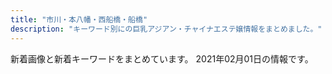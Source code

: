 ```yaml
---
title: "市川・本八幡・西船橋・船橋"
description: "キーワード別にの巨乳アジアン・チャイナエステ嬢情報をまとめました。"
---
```


新着画像と新着キーワードをまとめています。
2021年02月01日の情報です。

<DmmAffiliateIns />
<KeywordTable
  shops={
    [
    {
        "name": "\u82b1\u706b",
        "station": "JR\u897f\u8239\u6a4b\u99c5\u5357\u53e3",
        "url": "http://nishifunabashi.xyz/",
        "img_links": [
            "http://nishifunabashi.xyz/images/chun3.jpg",
            "http://nishifunabashi.xyz/images/tite-staff.png",
            "http://nishifunabashi.xyz/images/n1.jpg",
            "http://nishifunabashi.xyz/images/top.png",
            "http://nishifunabashi.xyz/images/g01.jpg",
            "http://nishifunabashi.xyz/images/i3.jpg",
            "http://nishifunabashi.xyz/images/ga1.jpg",
            "http://nishifunabashi.xyz/images/n3.jpg",
            "http://nishifunabashi.xyz/images/rie.jpg",
            "http://nishifunabashi.xyz/images/g1.jpg",
            "http://nishifunabashi.xyz/images/rumi1.jpg",
            "http://nishifunabashi.xyz/images/r04.jpg",
            "http://nishifunabashi.xyz/images/r03.jpg",
            "http://nishifunabashi.xyz/images/miu.jpg",
            "http://nishifunabashi.xyz/images/mobile.png",
            "http://nishifunabashi.xyz/images/g32.jpg",
            "http://nishifunabashi.xyz/images/newt.png",
            "http://nishifunabashi.xyz/images/moe2.jpg",
            "http://nishifunabashi.xyz/images/baner.jpg",
            "http://nishifunabashi.xyz/images/n2.jpg",
            "http://nishifunabashi.xyz/images/r02.jpg",
            "http://nishifunabashi.xyz/images/m2.jpg",
            "http://nishifunabashi.xyz/images/mio2.jpg",
            "http://nishifunabashi.xyz/images/g33.jpg",
            "http://nishifunabashi.xyz/images/r01.jpg",
            "http://nishifunabashi.xyz/images/sla2.jpg",
            "http://nishifunabashi.xyz/images/g0.jpg",
            "http://nishifunabashi.xyz/images/moe.jpg",
            "http://nishifunabashi.xyz/images/chun1.jpg",
            "http://nishifunabashi.xyz/images/sla1.jpg",
            "http://nishifunabashi.xyz/images/rie1.jpg",
            "http://nishifunabashi.xyz/images/i2.jpg",
            "http://nishifunabashi.xyz/images/i1.jpg",
            "http://nishifunabashi.xyz/images/rie2.jpg",
            "http://nishifunabashi.xyz/images/kina1.jpg",
            "http://nishifunabashi.xyz/images/yumi1.jpg",
            "http://nishifunabashi.xyz/images/miho.jpg",
            "http://nishifunabashi.xyz/images/rumi3.jpg",
            "http://nishifunabashi.xyz/images/yumi3.jpg",
            "http://nishifunabashi.xyz/images/yumi2.jpg",
            "http://nishifunabashi.xyz/images/ga.jpg",
            "http://nishifunabashi.xyz/images/pickt.png",
            "http://nishifunabashi.xyz/images/sla3.jpg",
            "http://nishifunabashi.xyz/images/rumi2.jpg",
            "http://nishifunabashi.xyz/images/kina.jpg",
            "http://nishifunabashi.xyz/images/gat.png",
            "http://nishifunabashi.xyz/images/miu1.jpg",
            "http://nishifunabashi.xyz/images/g015.jpg",
            "http://nishifunabashi.xyz/images/miho2.jpg",
            "http://nishifunabashi.xyz/images/kina2.jpg",
            "http://nishifunabashi.xyz/images/mio.jpg",
            "http://nishifunabashi.xyz/images/g001.jpg",
            "http://nishifunabashi.xyz/images/moe1.jpg",
            "http://nishifunabashi.xyz/images/g15.jpg",
            "http://nishifunabashi.xyz/images/mio1.jpg",
            "http://nishifunabashi.xyz/images/chun2.jpg",
            "http://nishifunabashi.xyz/images/m1.jpg"
        ],
        "keywords": {
            "C": 7
        }
    },
    {
        "url": "http://cute-heart.jpn.cm/",
        "img_links": [
            "http://cute-heart.jpn.cm/photos/sites/64/2020/11/2020111706430286.jpg",
            "http://cute-heart.jpn.cm/photos/sites/64/2021/02/2021020104393929.jpg",
            "http://cute-heart.jpn.cm/images/s_pick.png",
            "http://cute-heart.jpn.cm/images/s_staff1.png",
            "http://cute-heart.jpn.cm/images/s_staff.png",
            "http://cute-heart.jpn.cm/photos/sites/64/2020/11/2020111706430319.jpg",
            "http://cute-heart.jpn.cm/images/2.png",
            "http://cute-heart.jpn.cm/images/1.png",
            "http://cute-heart.jpn.cm/photos/sites/64/2021/02/202102010220351.jpg",
            "http://cute-heart.jpn.cm/photos/sites/64/2020/11/2020111706430450.jpg",
            "http://cute-heart.jpn.cm/images/line.png",
            "http://cute-heart.jpn.cm/images/s_play-movie.png",
            "http://cute-heart.jpn.cm/photos/sites/64/2020/11/2020111706430545.jpg",
            "http://cute-heart.jpn.cm/images/mobile.png",
            "http://cute-heart.jpn.cm/photos/sites/64/2021/02/2021020104394095.jpg",
            "http://cute-heart.jpn.cm/photos/sites/64/2020/12/2020121002554723.jpg",
            "http://cute-heart.jpn.cm/photos/sites/64/2020/11/2020111707253158.jpg",
            "http://cute-heart.jpn.cm/images/s_news.png",
            "http://cute-heart.jpn.cm/photos/sites/64/2020/11/2020112407464697.jpg",
            "http://cute-heart.jpn.cm/images/top.png",
            "http://cute-heart.jpn.cm/images/3.png",
            "http://cute-heart.jpn.cm/images/barProfile02.png"
        ],
        "name": "\u30ad\u30e5\u30fc\u30c8\u30cf\u30fc\u30c8",
        "station": "\u897f\u8239\u6a4b\u99c5\u5317\u53e3",
        "keywords": {
            "D": 16,
            "89": 8,
            "92": 8,
            "F": 4,
            "85": 2,
            "E": 12,
            "87": 16,
            "G": 4,
            "C": 17,
            "86": 2
        }
    },
    {
        "name": "\u30d5\u30e9\u30ef\u30fc",
        "station": "JR\u672c\u516b\u5e61\u99c5\u5357\u53e3",
        "img_links": [
            "http://likiluto.xyz/uploads/210112/1-210112092150b1.jpg",
            "http://likiluto.xyz/style/images/nav2-sta.png",
            "http://likiluto.xyz/style/images/index-miru_18.jpg",
            "http://likiluto.xyz/uploads/210112/1-210112092540164.jpg",
            "http://likiluto.xyz/style/images/t6.jpg",
            "http://likiluto.xyz/uploads/210112/1-2101120920292M.jpg",
            "http://likiluto.xyz/style/images/s-bian.png",
            "http://likiluto.xyz/style/images/nav-sys.jpg",
            "http://likiluto.xyz/style/images/t4.jpg",
            "http://likiluto.xyz/style/images/index-miru_03.jpg",
            "http://likiluto.xyz/uploads/210112/1-21011209234CV.jpg",
            "http://likiluto.xyz/style/images/t3.png",
            "http://likiluto.xyz/style/images/index-miru_06.jpg",
            "http://likiluto.xyz/style/images/sys.jpg",
            "http://likiluto.xyz/uploads/201229/1-201229152000Y5.jpg",
            "http://likiluto.xyz/style/images/t2.png"
        ],
        "url": "http://likiluto.xyz/",
        "keywords": {}
    },
    {
        "station": "JR\u897f\u8239\u6a4b\u99c5\u5357\u53e3",
        "url": "http://t-rakuen.work/",
        "keywords": {},
        "img_links": [
            "http://t-rakuen.work/img/rika1.jpg",
            "http://t-rakuen.work/staff/ai.jpg",
            "http://t-rakuen.work/img/rina1.jpg",
            "http://t-rakuen.work/img/koko1.jpg",
            "http://t-rakuen.work/img/sara1.jpg",
            "http://t-rakuen.work/staff/kumi.jpg",
            "http://t-rakuen.work/staff/mika.jpg",
            "http://t-rakuen.work/staff/misaki.jpg",
            "http://t-rakuen.work/img/nami1.jpg",
            "http://t-rakuen.work/images/sys4.jpg",
            "http://t-rakuen.work/img/rio1.jpg",
            "http://t-rakuen.work/img/natumi1.jpg",
            "http://t-rakuen.work/img/risa1.jpg",
            "http://t-rakuen.work/img/emi1.jpg",
            "http://t-rakuen.work/staff/ruru.jpg",
            "http://t-rakuen.work/staff/rio.jpg",
            "http://t-rakuen.work/img/kasumi2.jpg",
            "http://t-rakuen.work/staff/rena.jpg",
            "http://t-rakuen.work/staff/rara.jpg",
            "http://t-rakuen.work/images/staff_t.jpg",
            "http://t-rakuen.work/staff/miho.jpg",
            "http://t-rakuen.work/staff/yuna.jpg",
            "http://t-rakuen.work/staff/miya.jpg",
            "http://t-rakuen.work/img/yuna1.jpg",
            "http://t-rakuen.work/staff/momo.jpg",
            "http://t-rakuen.work/images/int2.png",
            "http://t-rakuen.work/staff/yuyu.jpg",
            "http://t-rakuen.work/img/haru1.jpg",
            "http://t-rakuen.work/staff/mina.jpg",
            "http://t-rakuen.work/img/riri1.jpg",
            "http://t-rakuen.work/staff/nana.jpg",
            "http://t-rakuen.work/images/b2.jpg",
            "http://t-rakuen.work/img/rei1.jpg",
            "http://t-rakuen.work/img/momo1.jpg",
            "http://t-rakuen.work/images/b1.jpg",
            "http://t-rakuen.work/staff/nazuki.jpg",
            "http://t-rakuen.work/staff/rika.jpg",
            "http://t-rakuen.work/staff/riri.jpg",
            "http://t-rakuen.work/img/rara1.jpg",
            "http://t-rakuen.work/images/rec2.jpg",
            "http://t-rakuen.work/staff/koko.jpg",
            "http://t-rakuen.work/img/ai1.jpg",
            "http://t-rakuen.work/img/yumi1.jpg",
            "http://t-rakuen.work/images/rec1.jpg",
            "http://t-rakuen.work/img/haruna1.jpg",
            "http://t-rakuen.work/images/sys3.jpg",
            "http://t-rakuen.work/staff/kasumi.jpg",
            "http://t-rakuen.work/staff/miyu.jpg",
            "http://t-rakuen.work/img/hikaru1.jpg",
            "http://t-rakuen.work/images/sys2.jpg",
            "http://t-rakuen.work/img/nao1.jpg",
            "http://t-rakuen.work/img/nene1.jpg",
            "http://t-rakuen.work/img/mimi1.jpg",
            "http://t-rakuen.work/staff/rina.jpg",
            "http://t-rakuen.work/staff/yumi.jpg",
            "http://t-rakuen.work/img/aki1.jpg",
            "http://t-rakuen.work/staff/ayaka.jpg",
            "http://t-rakuen.work/img/kasumi1.jpg",
            "http://t-rakuen.work/img/rena1.jpg",
            "http://t-rakuen.work/images/head.jpg",
            "http://t-rakuen.work/img/kumi1.jpg",
            "http://t-rakuen.work/staff/nao.jpg",
            "http://t-rakuen.work/staff/aki.jpg",
            "http://t-rakuen.work/img/misaki1.jpg",
            "http://t-rakuen.work/staff/emi.jpg",
            "http://t-rakuen.work/images/news.png",
            "http://t-rakuen.work/staff/nami.jpg",
            "http://t-rakuen.work/img/mina1.jpg",
            "http://t-rakuen.work/img/miyu1.jpg",
            "http://t-rakuen.work/img/miho1.jpg",
            "http://t-rakuen.work/staff/haruna.jpg",
            "http://t-rakuen.work/staff/haru.jpg",
            "http://t-rakuen.work/images/news_t.jpg",
            "http://t-rakuen.work/images/interior_t.jpg",
            "http://t-rakuen.work/staff/kiki.jpg",
            "http://t-rakuen.work/img/kiki1.jpg",
            "http://t-rakuen.work/staff/aya.jpg",
            "http://t-rakuen.work/img/yuyu1.jpg",
            "http://t-rakuen.work/img/nazuki1.jpg",
            "http://t-rakuen.work/img/nana1.jpg",
            "http://t-rakuen.work/img/ayaka1.jpg",
            "http://t-rakuen.work/images/int1.png",
            "http://t-rakuen.work/staff/mimi.jpg",
            "http://t-rakuen.work/staff/risa.jpg",
            "http://t-rakuen.work/img/miya1.jpg",
            "http://t-rakuen.work/staff/natumi.jpg",
            "http://t-rakuen.work/img/aya1.jpg",
            "http://t-rakuen.work/img/mika1.jpg",
            "http://t-rakuen.work/staff/nene.jpg",
            "http://t-rakuen.work/staff/rei.jpg",
            "http://t-rakuen.work/staff/hikaru.jpg",
            "http://t-rakuen.work/img/ruru1.jpg"
        ],
        "name": "\u53f0\u5317\u697d\u5712"
    },
    {
        "name": "\u30a8\u30ec\u30ca\u30c9\u30fc\u30eb",
        "keywords": {
            "91": 4,
            "E": 4,
            "88": 8,
            "D": 16,
            "90": 4,
            "G": 6,
            "F": 12,
            "85": 8,
            "C": 22,
            "86": 4,
            "83": 2
        },
        "station": "\u897f\u8239\u6a4b\u99c5\u5357\u53e3",
        "img_links": [
            "http://junpu.xyz.mn/images/line2.jpg",
            "http://junpu.xyz.mn/photos/sites/129/2020/07/2020070311075192.jpg",
            "http://junpu.xyz.mn/photos/sites/129/2021/01/2021011113081255.jpg",
            "http://junpu.xyz.mn/photos/sites/129/2019/07/2019072615361857.jpg",
            "http://junpu.xyz.mn/images/r1.jpg",
            "http://junpu.xyz.mn/images/end.png",
            "http://junpu.xyz.mn/images/r2.jpg",
            "http://junpu.xyz.mn/photos/sites/129/2021/02/2021020114034474.jpg",
            "http://junpu.xyz.mn/images/top.jpg",
            "http://junpu.xyz.mn/images/s_news.jpg",
            "http://junpu.xyz.mn/images/r4.jpg",
            "http://junpu.xyz.mn/photos/sites/129/2021/02/2021020111060861.jpg",
            "http://junpu.xyz.mn/photos/sites/129/2019/11/2019112612382247.jpg",
            "http://junpu.xyz.mn/photos/sites/129/2019/09/2019090515262527.jpg",
            "http://junpu.xyz.mn/photos/sites/129/2019/11/2019112612382247-450x675.jpg",
            "http://junpu.xyz.mn/images/r3.jpg",
            "http://junpu.xyz.mn/photos/sites/129/2019/09/2019091210372889.jpg"
        ],
        "url": "http://junpu.xyz.mn/"
    },
    {
        "station": "JR\u8239\u6a4b\u99c5\u5357\u53e3",
        "keywords": {},
        "img_links": [
            "http://f-clover.net/images/room6.jpg",
            "http://f-clover.net/images/index1.jpg",
            "http://f-clover.net/images/room8.jpg",
            "http://f-clover.net/images/room3.jpg",
            "http://f-clover.net/images/miki.jpg",
            "http://f-clover.net/images/mobile.jpg",
            "http://f-clover.net/images/flash2.jpg",
            "http://f-clover.net/images/yu.jpg",
            "http://f-clover.net/images/room7.jpg",
            "http://f-clover.net/images/a2.jpg",
            "http://f-clover.net/images/room5.jpg",
            "http://f-clover.net/images/room4.jpg",
            "http://f-clover.net/images/room2.jpg",
            "http://f-clover.net/images/g3.jpg",
            "http://f-clover.net/images/risa.jpg",
            "http://f-clover.net/images/g5.jpg",
            "http://f-clover.net/images/end.jpg",
            "http://f-clover.net/images/a1.jpg",
            "http://f-clover.net/images/flash1.jpg",
            "http://f-clover.net/images/aya.jpg",
            "http://f-clover.net/images/erina.jpg",
            "http://f-clover.net/images/room1.jpg"
        ],
        "name": "\u30af\u30ed\u30fc\u30d0\u30fc",
        "url": "http://f-clover.net/"
    },
    {
        "name": "\u7652\u3057\u306e\u6d77",
        "url": "http://www.iyashinoumi.com/",
        "img_links": [
            "http://www.iyashinoumi.com/img/miss24sb.jpg",
            "http://www.iyashinoumi.com/img/tel1.png",
            "http://www.iyashinoumi.com/img/miss25sb.jpg",
            "http://www.iyashinoumi.com/img/miss7s.jpg",
            "http://www.iyashinoumi.com/img/miss7sb.jpg",
            "http://www.iyashinoumi.com/img/sTitle_left.png",
            "http://www.iyashinoumi.com/img/miss6sb.jpg",
            "http://www.iyashinoumi.com/img/miss27sb.jpg",
            "http://www.iyashinoumi.com/img/sTitle_right.png",
            "http://www.iyashinoumi.com/img/miss28sb.jpg"
        ],
        "keywords": {},
        "station": "\u5e02\u5ddd\u99c5\u5317\u53e3"
    },
    {
        "keywords": {
            "C": 16
        },
        "img_links": [
            "http://hanaoto.pw/images/nana1.jpg",
            "http://hanaoto.pw/images/flash4.jpg",
            "http://hanaoto.pw/images/mm1.jpg",
            "http://hanaoto.pw/images/g2.jpg",
            "http://hanaoto.pw/images/g4.jpg",
            "http://hanaoto.pw/images/la.jpg",
            "http://hanaoto.pw/images/mobile.png",
            "http://hanaoto.pw/images/sptel.png",
            "http://hanaoto.pw/images/flash3.jpg",
            "http://hanaoto.pw/images/flash.jpg",
            "http://hanaoto.pw/images/maga1.jpg",
            "http://hanaoto.pw/images/ami1.jpg",
            "http://hanaoto.pw/images/g6.jpg",
            "http://hanaoto.pw/images/a02.jpg",
            "http://hanaoto.pw/images/yy2.jpg",
            "http://hanaoto.pw/images/maga.jpg",
            "http://hanaoto.pw/images/flash5.jpg",
            "http://hanaoto.pw/images/tel.png"
        ],
        "station": "JR\u897f\u8239\u6a4b\u99c5\u5357\u53e3",
        "url": "http://hanaoto.pw/",
        "name": "NEW \u82b1\u30ce\u97f3"
    },
    {
        "url": "https://co.aoaoeo.com/",
        "name": "COCO",
        "img_links": [
            "https://co.aoaoeo.com/wp-content/themes/este/img/top-img01.png",
            "https://co.aoaoeo.com/wp-content/themes/este/img/tel_header.png",
            "https://co.aoaoeo.com/wp-content/themes/este/img/top-img06b.png",
            "https://co.aoaoeo.com/wp-content/themes/este/img/top-img02c.png",
            "https://co.aoaoeo.com/wp-content/uploads/2019/12/987654324567co.jpg",
            "https://co.aoaoeo.com/wp-content/uploads/2020/10/435698765co.jpg",
            "https://co.aoaoeo.com/wp-content/themes/este/img/2.png",
            "https://co.aoaoeo.com/wp-content/themes/este/img/top-img04.png",
            "https://co.aoaoeo.com/wp-content/uploads/2019/04/34568976co.jpg",
            "https://co.aoaoeo.com/wp-content/uploads/2019/06/9087654co.jpg",
            "https://co.aoaoeo.com/wp-content/uploads/2019/06/0987654co.jpg",
            "https://co.aoaoeo.com/wp-content/uploads/2019/12/aytaco.jpg",
            "https://co.aoaoeo.com/wp-content/uploads/2019/06/987654wdfghjco.jpg",
            "https://co.aoaoeo.com/wp-content/uploads/2019/06/1oiuytreewrstdyfugco.jpg",
            "https://co.aoaoeo.com/wp-content/uploads/2019/06/123456897654co.jpg",
            "https://co.aoaoeo.com/wp-content/uploads/2020/01/8976saco.jpg",
            "https://co.aoaoeo.com/wp-content/themes/este/img/call.png",
            "https://co.aoaoeo.com/wp-content/uploads/2019/06/9876543co.jpg",
            "https://co.aoaoeo.com/wp-content/themes/este/img/tel_footer.png",
            "https://co.aoaoeo.com/wp-content/themes/este/img/top-img05.png",
            "https://co.aoaoeo.com/wp-content/uploads/2018/12/9087621co.jpg",
            "https://co.aoaoeo.com/wp-content/uploads/2019/12/8976aco.jpg",
            "https://co.aoaoeo.com/wp-content/uploads/2020/12/897s6atyco.jpg"
        ],
        "station": "\u8239\u6a4b\u99c5\u5317\u53e3",
        "keywords": {
            "\u30bb\u30af\u30b7\u30fc": 3,
            "D": 23,
            "E": 7,
            "F": 4
        }
    },
    {
        "url": "http://stylelife.work/",
        "name": "\u3055\u304f\u3089",
        "keywords": {
            "\u80f8": 1,
            "D": 1,
            "F": 2
        },
        "img_links": [
            "http://stylelife.work/Uploads/user/6017898b00273.jpg",
            "http://stylelife.work/Uploads/user/601789f869a29.jpg",
            "http://stylelife.work/Uploads/user/5f3cd192667f4.jpg",
            "http://stylelife.work/Uploads/user/5e79901ca108f.jpg",
            "http://stylelife.work/Uploads/user/5f7ea89496e3e.jpg",
            "http://stylelife.work/Uploads/user/5de74b09394d7.jpg",
            "http://stylelife.work/Public/Wap/picture/sp-line.png",
            "http://stylelife.work/Uploads/user/60178961290e1.jpg",
            "http://stylelife.work/Uploads/user/60178ac3e9112.jpg",
            "http://stylelife.work/ueditor/php/upload/image/20180712/1531374173659035.png",
            "http://stylelife.work/Uploads/user/5fe143f28e361.jpg",
            "http://stylelife.work/Uploads/user/601789a317c0d.jpg",
            "http://stylelife.work/Uploads/user/5f50833fd5a74.jpg",
            "http://stylelife.work/Uploads/user/5de74b74a4faa.jpg",
            "http://stylelife.work/Uploads/user/5ebfa12d5429d.jpg",
            "http://stylelife.work/Public/Wap/picture/sp-staff-list.png",
            "http://stylelife.work/Uploads/user/5ef9a9fd8cd20.jpg",
            "http://stylelife.work/ueditor/php/upload/image/20180712/1531367078235696.png",
            "http://stylelife.work/Public/Wap/picture/m-tel.png",
            "http://stylelife.work/Uploads/user/5e1d330613089.jpg",
            "http://stylelife.work/Uploads/user/5e1d3400053fa.jpg",
            "http://stylelife.work/Uploads/user/5e68a1524c2d2.jpg",
            "http://stylelife.work/Uploads/user/5ebf50cc42240.jpg",
            "http://stylelife.work/Uploads/user/5e4101be77e18.jpg",
            "http://stylelife.work/Public/Wap/picture/staff-pc.png",
            "http://stylelife.work/Uploads/user/5de74b9acbf92.jpg",
            "http://stylelife.work/Public/Wap/picture/m-foot.png",
            "http://stylelife.work/ueditor/php/upload/image/20180712/1531373827278035.png",
            "http://stylelife.work/Uploads/user/5dfc857c95e57.jpg",
            "http://stylelife.work/Uploads/user/5deb614369ccd.jpg",
            "http://stylelife.work/Uploads/user/5ebf4ff2905f1.jpg",
            "http://stylelife.work/Uploads/user/5eb35a13a1df3.jpg"
        ],
        "station": "JR\u897f\u8239\u6a4b\u99c5\u5317\u53e3"
    },
    {
        "keywords": {
            "C": 6,
            "83": 6,
            "86": 6
        },
        "station": "JR\u5e02\u5ddd\u99c5\u5357\u53e3",
        "img_links": [
            "http://nigyohime.ebb.jp/2.jpg",
            "http://nigyohime.ebb.jp/4.jpg",
            "http://nigyohime.ebb.jp/3.jpg",
            "http://nigyohime.ebb.jp/staff_t.jpg",
            "http://nigyohime.ebb.jp/line.png",
            "http://nigyohime.ebb.jp/b_girl.png",
            "http://nigyohime.ebb.jp/ditu2.jpg",
            "http://nigyohime.ebb.jp/top.jpg",
            "http://nigyohime.ebb.jp/2/uploadimg/1606276938.jpg",
            "http://nigyohime.ebb.jp/2/uploadimg/1606276829.jpg",
            "http://nigyohime.ebb.jp/1.jpg",
            "http://nigyohime.ebb.jp/2/uploadimg/1606276885.jpg",
            "http://nigyohime.ebb.jp/b_news.png",
            "http://nigyohime.ebb.jp/2/uploadimg/1610266405.jpg"
        ],
        "url": "http://nigyohime.ebb.jp/",
        "name": "\u4eba\u9b5a\u59eb"
    },
    {
        "url": "http://p-lady.work/",
        "img_links": [
            "http://p-lady.work/staff/koi.jpg",
            "http://p-lady.work/images/int1.jpg",
            "http://p-lady.work/images/15.jpg",
            "http://p-lady.work/img/rena1.jpg",
            "http://p-lady.work/img/zara1.jpg",
            "http://p-lady.work/staff/mimi.jpg",
            "http://p-lady.work/images/rec1.jpg",
            "http://p-lady.work/img/saki1.jpg",
            "http://p-lady.work/staff/rena.jpg",
            "http://p-lady.work/staff/nami.jpg",
            "http://p-lady.work/images/staff_t.jpg",
            "http://p-lady.work/staff/reiko.jpg",
            "http://p-lady.work/images/32.jpg",
            "http://p-lady.work/img/anna1.jpg",
            "http://p-lady.work/images/20.jpg",
            "http://p-lady.work/img/eri1.jpg",
            "http://p-lady.work/images/int2.jpg",
            "http://p-lady.work/img/runa1.jpg",
            "http://p-lady.work/img/nami1.jpg",
            "http://p-lady.work/images/5.jpg",
            "http://p-lady.work/staff/nana.jpg",
            "http://p-lady.work/images/news.jpg",
            "http://p-lady.work/staff/runa.jpg",
            "http://p-lady.work/images/2.jpg",
            "http://p-lady.work/staff/anna.jpg",
            "http://p-lady.work/staff/rika.jpg",
            "http://p-lady.work/img/yui1.jpg",
            "http://p-lady.work/images/29.jpg",
            "http://p-lady.work/images/23.jpg",
            "http://p-lady.work/images/36.jpg",
            "http://p-lady.work/staff/mirai.jpg",
            "http://p-lady.work/staff/yui.jpg",
            "http://p-lady.work/img/yuyu1.jpg",
            "http://p-lady.work/images/interior_t.jpg",
            "http://p-lady.work/images/tg.jpg",
            "http://p-lady.work/images/30.jpg",
            "http://p-lady.work/images/sys.jpg",
            "http://p-lady.work/staff/zara.jpg",
            "http://p-lady.work/img/riri1.jpg",
            "http://p-lady.work/img/risa1.jpg",
            "http://p-lady.work/img/mirai1.jpg",
            "http://p-lady.work/staff/saki.jpg",
            "http://p-lady.work/images/ac1.jpg",
            "http://p-lady.work/staff/kurumi.jpg",
            "http://p-lady.work/img/koi1.jpg",
            "http://p-lady.work/images/35.jpg",
            "http://p-lady.work/staff/risa.jpg",
            "http://p-lady.work/img/rika1.jpg",
            "http://p-lady.work/staff/yuyu.jpg",
            "http://p-lady.work/images/16.jpg",
            "http://p-lady.work/images/6.jpg",
            "http://p-lady.work/staff/eri.jpg",
            "http://p-lady.work/images/s1.png",
            "http://p-lady.work/images/10.jpg",
            "http://p-lady.work/images/21.jpg",
            "http://p-lady.work/images/rec2.jpg",
            "http://p-lady.work/img/reiko1.jpg",
            "http://p-lady.work/images/25.jpg",
            "http://p-lady.work/staff/nanami.jpg",
            "http://p-lady.work/images/27.jpg",
            "http://p-lady.work/images/17.jpg",
            "http://p-lady.work/images/28.jpg",
            "http://p-lady.work/images/37.jpg",
            "http://p-lady.work/images/18.jpg",
            "http://p-lady.work/staff/riri.jpg",
            "http://p-lady.work/img/nanami1.jpg",
            "http://p-lady.work/images/33.jpg",
            "http://p-lady.work/img/nana1.jpg",
            "http://p-lady.work/images/head.jpg",
            "http://p-lady.work/images/7.jpg",
            "http://p-lady.work/img/mimi1.jpg",
            "http://p-lady.work/images/26.jpg",
            "http://p-lady.work/img/kurumi1.jpg",
            "http://p-lady.work/img/miyu1.jpg",
            "http://p-lady.work/staff/miyu.jpg",
            "http://p-lady.work/images/3.jpg"
        ],
        "name": "\u4e03\u5f69",
        "keywords": {},
        "station": "JR\u897f\u8239\u6a4b\u99c5\u5357\u53e3"
    },
    {
        "keywords": {},
        "station": "\u5e02\u5ddd\u99c5\u5317\u53e3",
        "img_links": [
            "http://www.es-ai.link/img/yuna1.jpg",
            "http://www.es-ai.link/images/sys1.jpg",
            "http://www.es-ai.link/images/b1.jpg",
            "http://www.es-ai.link/images/sys2.jpg",
            "http://www.es-ai.link/staff/hana.jpg",
            "http://www.es-ai.link/images/int1.jpg",
            "http://www.es-ai.link/images/b3.jpg",
            "http://www.es-ai.link/images/b2.jpg",
            "http://www.es-ai.link/images/mobile.jpg",
            "http://www.es-ai.link/images/staff_t.jpg",
            "http://www.es-ai.link/images/int2.jpg",
            "http://www.es-ai.link/staff/riri.jpg",
            "http://www.es-ai.link/images/interior_t.jpg",
            "http://www.es-ai.link/images/tg.jpg",
            "http://www.es-ai.link/images/head.jpg",
            "http://www.es-ai.link/img/hana1.jpg",
            "http://www.es-ai.link/images/news.jpg",
            "http://www.es-ai.link/staff/yuna.jpg",
            "http://www.es-ai.link/images/info.jpg",
            "http://www.es-ai.link/img/riri1.jpg"
        ],
        "name": "\u611b\u7740",
        "url": "http://www.es-ai.link/"
    },
    {
        "name": "Blue\uff5e\u30d6\u30eb\u30fc\uff5e",
        "img_links": [
            "http://www.kanda-es.info/staff/risa.jpg",
            "http://www.kanda-es.info/images/news.jpg",
            "http://www.kanda-es.info/images/sys1.jpg",
            "http://www.kanda-es.info/images/int1.jpg",
            "http://www.kanda-es.info/img/anna1.jpg",
            "http://www.kanda-es.info/images/staff_t.jpg",
            "http://www.kanda-es.info/images/mobile.jpg",
            "http://www.kanda-es.info/images/int2.jpg",
            "http://www.kanda-es.info/staff/sora.jpg",
            "http://www.kanda-es.info/images/info.jpg",
            "http://www.kanda-es.info/staff/anna.jpg",
            "http://www.kanda-es.info/img/sora1.jpg",
            "http://www.kanda-es.info/images/interior_t.jpg",
            "http://www.kanda-es.info/img/risa1.jpg",
            "http://www.kanda-es.info/images/sys2.jpg",
            "http://www.kanda-es.info/images/tg.jpg"
        ],
        "keywords": {},
        "station": "\u99ac\u8fbc\u6ca2\u99c5\u6771\u53e3",
        "url": "http://www.kanda-es.info/"
    },
    {
        "name": "Honey",
        "img_links": [
            "http://www.relax-honey.info/images/slider/2.jpg",
            "http://www.relax-honey.info/files/006-02.jpg",
            "http://www.relax-honey.info/files/069-03.jpg",
            "http://www.relax-honey.info/images/mobile.jpg",
            "http://www.relax-honey.info/images/s_news.jpg",
            "http://www.relax-honey.info/files/021-03.jpg",
            "http://www.relax-honey.info/files/053-03.jpg",
            "http://www.relax-honey.info/files/065-03.jpg",
            "http://www.relax-honey.info/files/057-02.jpg",
            "http://www.relax-honey.info/files/006-03.jpg",
            "http://www.relax-honey.info/images/slider/3.jpg",
            "http://www.relax-honey.info/files/067-02.jpg",
            "http://www.relax-honey.info/images/s_info.jpg",
            "http://www.relax-honey.info/files/006.jpg",
            "http://www.relax-honey.info/files/065.jpg",
            "http://www.relax-honey.info/files/069-02.jpg",
            "http://www.relax-honey.info/files/021-02.jpg",
            "http://www.relax-honey.info/images/s_staff.jpg",
            "http://www.relax-honey.info/images/nbj3.jpg",
            "http://www.relax-honey.info/images/end1.jpg",
            "http://www.relax-honey.info/files/021.jpg",
            "http://www.relax-honey.info/files/057-03.jpg",
            "http://www.relax-honey.info/files/065-02.jpg",
            "http://www.relax-honey.info/files/067-03.jpg",
            "http://www.relax-honey.info/images/slider/1.jpg",
            "http://www.relax-honey.info/files/067.jpg",
            "http://www.relax-honey.info/images/1.jpg",
            "http://www.relax-honey.info/files/053-02.jpg",
            "http://www.relax-honey.info/files/053.jpg",
            "http://www.relax-honey.info/files/061.jpg",
            "http://www.relax-honey.info/files/069.jpg",
            "http://www.relax-honey.info/files/057.jpg",
            "http://www.relax-honey.info/files/061-03.jpg",
            "http://www.relax-honey.info/files/061-02.jpg",
            "http://www.relax-honey.info/images/top.jpg",
            "http://www.relax-honey.info/images/s_pick.jpg"
        ],
        "url": "http://www.relax-honey.info/",
        "station": "JR\u897f\u8239\u6a4b\u99c5\u5357\u53e3",
        "keywords": {
            "D": 14,
            "87": 12,
            "C": 2,
            "86": 4
        }
    },
    {
        "keywords": {
            "D": 132,
            "\u80f8": 1,
            "85": 123,
            "88": 7,
            "93": 28,
            "C": 54,
            "E": 97,
            "86": 87,
            "90": 31,
            "F": 95,
            "92": 31,
            "\u30bb\u30af\u30b7\u30fc": 1,
            "87": 69
        },
        "name": "\u30ab\u30e9\u30d5\u30eb",
        "img_links": [
            "https://colorful.iest.info/photos/sites/11/2021/01/2021010411180414.jpeg",
            "https://colorful.iest.info/photos/sites/11/2020/12/2020122408185372.jpg",
            "https://colorful.iest.info/photos/sites/11/2021/01/2021011720520417.jpeg",
            "https://colorful.iest.info/photos/sites/11/2021/01/2021012710215969.jpeg",
            "https://colorful.iest.info/photos/sites/11/2020/12/2020122408190916.jpg",
            "https://colorful.iest.info/images/news_bj2.png",
            "https://colorful.iest.info/images/paypay.jpg",
            "https://colorful.iest.info/images/s_news.jpg",
            "https://colorful.iest.info/images/room2.jpg",
            "https://colorful.iest.info/photos/sites/11/2021/01/2021011617232792.jpeg",
            "https://colorful.iest.info/photos/sites/11/2021/01/2021011313190389.jpg",
            "https://colorful.iest.info/images/room4.jpg",
            "https://colorful.iest.info/photos/sites/11/2021/01/202101031016539.jpg",
            "https://colorful.iest.info/images/mobile.jpg",
            "https://colorful.iest.info/photos/sites/11/2021/01/202101292334211.jpeg",
            "https://colorful.iest.info/photos/sites/11/2021/01/202101300110033.jpeg",
            "https://colorful.iest.info/images/s_pick.jpg",
            "https://colorful.iest.info/photos/sites/11/2021/01/2021011617232736.jpeg",
            "https://colorful.iest.info/photos/sites/11/2021/01/2021010500371084.jpeg",
            "https://colorful.iest.info/images/room1.jpg",
            "https://colorful.iest.info/images/end.png",
            "https://colorful.iest.info/images/s_staff.jpg",
            "https://colorful.iest.info/photos/sites/11/2021/02/2021020113563825.jpeg",
            "https://colorful.iest.info/images/s_face.jpg",
            "https://colorful.iest.info/photos/sites/11/2021/01/2021012523203832.jpeg",
            "https://colorful.iest.info/photos/sites/11/2021/01/2021011714071529.jpeg",
            "https://colorful.iest.info/images/room3.jpg",
            "https://colorful.iest.info/images/staff0.jpg",
            "https://colorful.iest.info/photos/sites/11/2021/01/2021013021282730.jpeg",
            "https://colorful.iest.info/photos/sites/11/2021/01/2021010810343647.jpg",
            "https://colorful.iest.info/images/top.png"
        ],
        "station": "JR\u897f\u8239\u6a4b\u99c5\u5317\u53e3",
        "url": "https://colorful.iest.info/"
    },
    {
        "name": "\u30d7\u30ea\u30f3\u30bb\u30b9",
        "img_links": [
            "https://prince.iest.info/photos/sites/5/2020/12/2020121408392543.jpg",
            "https://prince.iest.info/images/room2.jpg",
            "https://prince.iest.info/photos/sites/5/2021/01/2021011508371539.jpg",
            "https://prince.iest.info/images/room3.jpg",
            "https://prince.iest.info/images/link_nav01.jpg",
            "https://prince.iest.info/images/link_nav03.jpg",
            "https://prince.iest.info/photos/sites/5/2020/12/2020121408392715.jpg",
            "https://prince.iest.info/photos/sites/5/2020/12/2020121408392660.jpg",
            "https://prince.iest.info/images/link_nav05.jpg",
            "https://prince.iest.info/images/footer.jpg",
            "https://prince.iest.info/images/tit_staff.jpg",
            "https://prince.iest.info/images/room1.jpg",
            "https://prince.iest.info/photos/sites/5/2020/12/2020121408392689.jpg",
            "https://prince.iest.info/images/link_nav02.jpg",
            "https://prince.iest.info/images/link_nav04.jpg",
            "https://prince.iest.info/images/room5.jpg",
            "https://prince.iest.info/images/tit_news.png",
            "https://prince.iest.info/images/room4.jpg",
            "https://prince.iest.info/images/link_nav06.jpg",
            "https://prince.iest.info/images/top.jpg"
        ],
        "station": "JR\u897f\u8239\u6a4b\u99c5\u5317\u53e3",
        "keywords": {
            "D": 30,
            "85": 12,
            "86": 18,
            "C": 12
        },
        "url": "https://prince.iest.info/"
    },
    {
        "img_links": [
            "http://www.dokidoki.esjp.info/img/eve.jpg",
            "http://www.dokidoki.esjp.info/files/007.jpg",
            "http://www.dokidoki.esjp.info/img/stat.jpg",
            "http://www.dokidoki.esjp.info/img/top.jpg",
            "http://www.dokidoki.esjp.info/files/001.jpg",
            "http://www.dokidoki.esjp.info/img/rot.jpg",
            "http://www.dokidoki.esjp.info/img/acct.jpg",
            "http://www.dokidoki.esjp.info/img/noo.png",
            "http://www.dokidoki.esjp.info/img/rect.jpg",
            "http://www.dokidoki.esjp.info/img/fla.jpg",
            "http://www.dokidoki.esjp.info/files/003.jpg",
            "http://www.dokidoki.esjp.info/files/006.jpg",
            "http://www.dokidoki.esjp.info/img/syst.jpg",
            "http://www.dokidoki.esjp.info/img/lint.jpg",
            "http://www.dokidoki.esjp.info/img/nn.jpg",
            "http://www.dokidoki.esjp.info/files/002.jpg",
            "http://www.dokidoki.esjp.info/img/stal.png"
        ],
        "name": "\u30c9\u30ad\u30c9\u30ad\u30cf\u30cb\u30fc",
        "keywords": {
            "C": 2,
            "D": 3,
            "87": 3,
            "86": 2
        },
        "station": "JR\u8239\u6a4b\u99c5\u5317\u53e3",
        "url": "http://www.dokidoki.esjp.info/"
    },
    {
        "img_links": [
            "http://www.beleza.maesjp.com/files/001.jpg",
            "http://www.beleza.maesjp.com/images/shop/shop05.jpg",
            "http://www.beleza.maesjp.com/images/link.jpg",
            "http://www.beleza.maesjp.com/files/001-02.jpg",
            "http://www.beleza.maesjp.com/files/002.jpg",
            "http://www.beleza.maesjp.com/images/end.jpg",
            "http://www.beleza.maesjp.com/images/shop/shop03.jpg",
            "http://www.beleza.maesjp.com/files/004.jpg",
            "http://www.beleza.maesjp.com/files/004-02.jpg",
            "http://www.beleza.maesjp.com/images/shop/shop01.jpg",
            "http://www.beleza.maesjp.com/files/002-02.jpg",
            "http://www.beleza.maesjp.com/images/shop/shop04.jpg",
            "http://www.beleza.maesjp.com/images/tel.png",
            "http://www.beleza.maesjp.com/images/staff01.jpg",
            "http://www.beleza.maesjp.com/files/005.jpg",
            "http://www.beleza.maesjp.com/images/movie.jpg",
            "http://www.beleza.maesjp.com/images/shop/shop02.jpg",
            "http://www.beleza.maesjp.com/files/005-02.jpg"
        ],
        "name": "\u30d9\u30ec\u30fc\u30b6",
        "keywords": {
            "86": 2,
            "C": 14,
            "D": 3,
            "87": 2
        },
        "station": "JR\u897f\u8239\u6a4b\u99c5\u5357\u53e3",
        "url": "http://www.beleza.maesjp.com/"
    },
    {
        "url": "http://www.aya-aroma.com/",
        "station": "JR\u5e02\u5ddd\u99c5\u5357\u53e3",
        "name": "\u5f69",
        "img_links": [
            "http://www.aya-aroma.com/images/backlistbtn.png",
            "http://www.aya-aroma.com/files/002-02.jpg",
            "http://www.aya-aroma.com/files/008.jpg",
            "http://www.aya-aroma.com/images/melmaga.jpg",
            "http://www.aya-aroma.com/images/mobile.jpg",
            "http://www.aya-aroma.com/files/001-03.jpg",
            "http://www.aya-aroma.com/files/010-02.jpg",
            "http://www.aya-aroma.com/files/001-02.jpg",
            "http://www.aya-aroma.com/files/015-03.jpg",
            "http://www.aya-aroma.com/files/015-02.jpg",
            "http://www.aya-aroma.com/files/003.jpg",
            "http://www.aya-aroma.com/files/008-02.jpg",
            "http://www.aya-aroma.com/files/010-03.jpg",
            "http://www.aya-aroma.com/files/003-03.jpg",
            "http://www.aya-aroma.com/files/003-02.jpg",
            "http://www.aya-aroma.com/images/coverGirlParts.png",
            "http://www.aya-aroma.com/files/002-03.jpg",
            "http://www.aya-aroma.com/files/010.jpg",
            "http://www.aya-aroma.com/files/008-03.jpg",
            "http://www.aya-aroma.com/files/001.jpg",
            "http://www.aya-aroma.com/files/002.jpg",
            "http://www.aya-aroma.com/files/015.jpg",
            "http://www.aya-aroma.com/images/concept.jpg"
        ],
        "keywords": {
            "C": 6,
            "84": 3,
            "D": 9,
            "86": 12,
            "87": 3
        }
    },
    {
        "img_links": [
            "https://iris.ests.jp/photos/sites/58/2021/01/2021010115524560.jpeg",
            "https://iris.ests.jp/images/room1.jpg",
            "https://iris.ests.jp/photos/sites/58/2020/12/2020121815073823.jpeg",
            "https://iris.ests.jp/images/room2.jpg",
            "https://iris.ests.jp/photos/sites/58/2020/11/202011222223398.jpeg",
            "https://iris.ests.jp/photos/sites/58/2020/12/202012082142310.jpeg",
            "https://iris.ests.jp/photos/sites/58/2021/02/2021020121441289.jpeg",
            "https://iris.ests.jp/photos/sites/58/2021/01/2021010310051456.jpg",
            "https://iris.ests.jp/photos/sites/58/2021/01/2021013015373361.jpeg",
            "https://iris.ests.jp/images/s_staff.jpg",
            "https://iris.ests.jp/images/room3.jpg",
            "https://iris.ests.jp/images/s_news.jpg",
            "https://iris.ests.jp/photos/sites/58/2020/12/202012201351183.jpeg",
            "https://iris.ests.jp/photos/sites/58/2020/12/2020122018150846.jpeg",
            "https://iris.ests.jp/photos/sites/58/2021/02/2021020114493785.jpeg",
            "https://iris.ests.jp/photos/sites/58/2021/01/202101221139418.jpeg",
            "http://iris2.a5.reraku.work/upload/sites/58/2021/01/2021013015373361-200x267.jpeg",
            "https://iris.ests.jp/photos/sites/58/2021/01/2021011316255079.jpeg",
            "https://iris.ests.jp/images/twitter.jpg",
            "https://iris.ests.jp/images/top.jpg",
            "https://iris.ests.jp/photos/sites/58/2020/11/2020111616103718.jpeg",
            "https://iris.ests.jp/images/paypay.jpg",
            "https://iris.ests.jp/photos/sites/58/2020/11/2020111615332290.jpeg",
            "https://iris.ests.jp/images/room4.jpg",
            "https://iris.ests.jp/photos/sites/58/2020/11/2020112222430326.jpeg",
            "https://iris.ests.jp/photos/sites/58/2021/01/2021011718151096.jpeg",
            "https://iris.ests.jp/photos/sites/58/2021/01/2021011318242314.jpeg",
            "https://iris.ests.jp/images/staff0.jpg",
            "https://iris.ests.jp/photos/sites/58/2021/01/2021011400270610.jpeg",
            "https://iris.ests.jp/photos/sites/58/2021/01/2021013017025060.jpeg"
        ],
        "name": "\u30a2\u30a4\u30ea",
        "keywords": {
            "90": 1,
            "G": 3,
            "E": 9,
            "86": 10,
            "85": 7,
            "C": 2,
            "F": 5,
            "\u30bb\u30af\u30b7\u30fc": 1,
            "87": 1,
            "\u4e73": 3,
            "88": 1,
            "D": 12
        },
        "station": "JR\u897f\u8239\u6a4b\u99c5\u5317\u53e3",
        "url": "https://iris.ests.jp/"
    },
    {
        "station": "JR\u8239\u6a4b\u99c5\u5317\u53e3",
        "name": "\u6696 \uff5eHinata\uff5e",
        "img_links": [
            "http://hinata.relaxnabi.com/css/girls001.jpg",
            "http://hinata.relaxnabi.com/css/nav/nav-005.jpg",
            "http://hinata.relaxnabi.com/img/tiaowen.png",
            "http://hinata.relaxnabi.com/css/staff/staff-007.jpg",
            "http://hinata.relaxnabi.com/css/nav/nav-002.jpg",
            "http://hinata.relaxnabi.com/css/staff/staff00003.jpg",
            "http://hinata.relaxnabi.com/css/staff/staff15.jpg",
            "http://hinata.relaxnabi.com/css/staff/staff-06-a.jpg",
            "http://hinata.relaxnabi.com/css/nav/nav-004.jpg",
            "http://hinata.relaxnabi.com/css/staff/staff00004.jpg",
            "http://hinata.relaxnabi.com/css/nav/sub-001.jpg",
            "http://hinata.relaxnabi.com/css/staff/staff15-a.jpg",
            "http://hinata.relaxnabi.com/css/nav/sub-006.jpg",
            "http://hinata.relaxnabi.com/css/staff/staff00001-a.jpg",
            "http://hinata.relaxnabi.com/css/staff/staff17-a.jpg",
            "http://hinata.relaxnabi.com/css/tel01.png",
            "http://hinata.relaxnabi.com/css/main-left02.jpg",
            "http://hinata.relaxnabi.com/css/staff/staff00001.jpg",
            "http://hinata.relaxnabi.com/css/nav/nav-006.jpg",
            "http://hinata.relaxnabi.com/css/main-left03.jpg",
            "http://hinata.relaxnabi.com/css/staff/staff00004-a.jpg",
            "http://hinata.relaxnabi.com/css/right.jpg",
            "http://hinata.relaxnabi.com/css/staff/staff17.jpg",
            "http://hinata.relaxnabi.com/css/nav/sub-003.jpg",
            "http://hinata.relaxnabi.com/css/staff/staff-08.jpg",
            "http://hinata.relaxnabi.com/css/nav/nav-001.jpg",
            "http://hinata.relaxnabi.com/css/staff/staff00003-a.jpg",
            "http://hinata.relaxnabi.com/css/nav/nav-003.jpg",
            "http://hinata.relaxnabi.com/css/nav/sub-002.jpg",
            "http://hinata.relaxnabi.com/css/nav/sub-005.jpg",
            "http://hinata.relaxnabi.com/css/staff/staff-08-a.jpg",
            "http://hinata.relaxnabi.com/css/staff/staff-06.jpg",
            "http://hinata.relaxnabi.com/css/nav/sub-004.jpg",
            "http://hinata.relaxnabi.com/css/button.jpg",
            "http://hinata.relaxnabi.com/css/left.jpg",
            "http://hinata.relaxnabi.com/css/osusume38.jpg",
            "http://hinata.relaxnabi.com/css/top02.jpg",
            "http://hinata.relaxnabi.com/css/staff/staff-007-a.jpg"
        ],
        "keywords": {
            "92": 2,
            "E": 5,
            "D": 1,
            "90": 2,
            "C": 4,
            "89": 1,
            "86": 2,
            "93": 1
        },
        "url": "http://hinata.relaxnabi.com/"
    },
    {
        "name": "Pink Love",
        "url": "http://www.yumegokoro.esjp.info/",
        "img_links": [
            "http://www.yumegokoro.esjp.info/files/013-03.jpg",
            "http://www.yumegokoro.esjp.info/files/004-03.jpg",
            "http://www.yumegokoro.esjp.info/images/backBtn.png",
            "http://www.yumegokoro.esjp.info/files/002-02.jpg",
            "http://www.yumegokoro.esjp.info/images/barProfile.png",
            "http://www.yumegokoro.esjp.info/files/015-03.jpg",
            "http://www.yumegokoro.esjp.info/files/002-03.jpg",
            "http://www.yumegokoro.esjp.info/files/015.jpg",
            "http://www.yumegokoro.esjp.info/images/barSchedule.png",
            "http://www.yumegokoro.esjp.info/files/010.jpg",
            "http://www.yumegokoro.esjp.info/images/barRecruit.png",
            "http://www.yumegokoro.esjp.info/files/013-02.jpg",
            "http://www.yumegokoro.esjp.info/files/017.jpg",
            "http://www.yumegokoro.esjp.info/files/012-02.jpg",
            "http://www.yumegokoro.esjp.info/files/016.jpg",
            "http://www.yumegokoro.esjp.info/images/barLink.png",
            "http://www.yumegokoro.esjp.info/files/004-02.jpg",
            "http://www.yumegokoro.esjp.info/images/barTherapist.png",
            "http://www.yumegokoro.esjp.info/files/013.jpg",
            "http://www.yumegokoro.esjp.info/files/014-02.jpg",
            "http://www.yumegokoro.esjp.info/files/017-03.jpg",
            "http://www.yumegokoro.esjp.info/files/014.jpg",
            "http://www.yumegokoro.esjp.info/files/014-03.jpg",
            "http://www.yumegokoro.esjp.info/files/011-03.jpg",
            "http://www.yumegokoro.esjp.info/files/002.jpg",
            "http://www.yumegokoro.esjp.info/images/concept.png",
            "http://www.yumegokoro.esjp.info/images/barAccess.png",
            "http://www.yumegokoro.esjp.info/images/time.png",
            "http://www.yumegokoro.esjp.info/files/017-02.jpg",
            "http://www.yumegokoro.esjp.info/files/011-02.jpg",
            "http://www.yumegokoro.esjp.info/files/012-03.jpg",
            "http://www.yumegokoro.esjp.info/images/contentBottom.jpg",
            "http://www.yumegokoro.esjp.info/images/header.png",
            "http://www.yumegokoro.esjp.info/files/011.jpg",
            "http://www.yumegokoro.esjp.info/images/barProfileSche.png",
            "http://www.yumegokoro.esjp.info/files/004.jpg",
            "http://www.yumegokoro.esjp.info/images/btnTop.png",
            "http://www.yumegokoro.esjp.info/files/016-02.jpg",
            "http://www.yumegokoro.esjp.info/files/015-02.jpg",
            "http://www.yumegokoro.esjp.info/images/barSystem.png",
            "http://www.yumegokoro.esjp.info/files/010-02.jpg",
            "http://www.yumegokoro.esjp.info/files/010-03.jpg",
            "http://www.yumegokoro.esjp.info/files/016-03.jpg",
            "http://www.yumegokoro.esjp.info/files/012.jpg"
        ],
        "keywords": {
            "88": 4,
            "D": 40,
            "87": 36
        },
        "station": "JR\u8239\u6a4b\u99c5\u5317\u53e3"
    },
    {
        "url": "http://es-massage.info/",
        "station": "JR\u897f\u8239\u6a4b\u99c5\u5357\u53e3",
        "name": "Vivid \u30d3\u30d3\u30c3\u30c9",
        "keywords": {
            "\u5de8\u4e73": 2,
            "G": 12,
            "\u30bb\u30af\u30b7\u30fc": 4,
            "\u4e73": 2,
            "E": 72,
            "F": 10,
            "D": 4
        },
        "img_links": [
            "http://es-massage.info/wp-content/uploads/2020/10/0fd60f0c72ad85b96635ef3d4e152bd6-500x750.jpg",
            "http://es-massage.info/wp-content/uploads/2019/11/6bc4d4a609db789262c27c9263065892-500x750.jpg",
            "http://es-massage.info/wp-content/uploads/2020/09/3a1f1f3668d5c8083c72d500ba90b03a-500x750.jpg",
            "http://es-massage.info/wp-content/uploads/2020/11/4842d636713333eba3b14eebf302cc1b-1-722x1024.jpg",
            "http://es-massage.info/wp-content/uploads/2019/10/32cbcf100bc89043ce106a68ba8535ea-214x300.jpg",
            "http://es-massage.info/wp-content/uploads/2020/04/61c10e6ea6f68bf8c90d4ae7d8d0830a-500x750.jpg",
            "http://es-massage.info/wp-content/uploads/2019/03/b85ae819f481b37cad8d1548de5893cc-500x750.jpg",
            "http://es-massage.info/wp-content/uploads/2020/10/30d608def2ebd1e5ad816873b9f9b8d4.jpg",
            "http://es-massage.info/wp-content/uploads/2019/10/3eec6cc0e85788ff3ceabceee29f9870-212x300.jpg",
            "http://es-massage.info/wp-content/uploads/2020/09/3a1f1f3668d5c8083c72d500ba90b03a.jpg",
            "http://es-massage.info/wp-content/uploads/2020/12/cf9831b8c97ef0623dce87128b47aef0-209x300.jpg",
            "http://es-massage.info/wp-content/uploads/2020/09/8fdd83977b0b42811d523358eceea3ff-722x1024.jpg",
            "http://es-massage.info/wp-content/uploads/2020/12/b7de5072fbfae6fe462a1a64132e2586-214x300.jpg",
            "http://es-massage.info/wp-content/uploads/2019/10/3eec6cc0e85788ff3ceabceee29f9870-500x750.jpg",
            "http://es-massage.info/wp-content/uploads/2019/11/4fad70a18793b8dfb7a63f4939e51f94-218x300.jpg",
            "http://es-massage.info/wp-content/uploads/2020/11/393e50c509ac7af9537aa8ebd908d0bb-214x300.jpg",
            "http://es-massage.info/wp-content/uploads/2019/10/3eec6cc0e85788ff3ceabceee29f9870.jpg",
            "http://es-massage.info/wp-content/uploads/2020/06/0fd60f0c72ad85b96635ef3d4e152bd6-212x300.jpg",
            "http://es-massage.info/wp-content/uploads/2020/10/676cfcce64ce22475e092ee147f4ebc8-500x750.jpg",
            "http://es-massage.info/wp-content/uploads/2020/04/6dbf19009737ff88e931378416216a70-500x750.jpg",
            "http://es-massage.info/wp-content/uploads/2018/10/g1.jpg",
            "http://es-massage.info/wp-content/uploads/2019/11/8da006befc39b49c570f8162740cbc56-500x750.jpg",
            "http://es-massage.info/wp-content/uploads/2020/12/b9b3611b93290b324e2ffe33a2ac0962.jpg",
            "http://es-massage.info/wp-content/uploads/2020/12/3fa9468d0afd75e906f6c7172a01c36f-500x750.jpg",
            "http://es-massage.info/wp-content/uploads/2020/09/6b72f47c40e4254318daf8bb5ce7e612.jpg",
            "http://es-massage.info/wp-content/uploads/2019/10/32cbcf100bc89043ce106a68ba8535ea-730x1024.jpg",
            "http://es-massage.info/wp-content/uploads/2020/09/6b72f47c40e4254318daf8bb5ce7e612-500x750.jpg",
            "http://es-massage.info/wp-content/themes/template-salon2/images/bnr.jpg",
            "http://es-massage.info/wp-content/uploads/2019/03/0c4d0538c251234bc70697ec7cf8cc97-500x750.jpg",
            "http://es-massage.info/wp-content/uploads/2020/10/28ef61e322d84828105879aebb024bc0-500x750.jpg",
            "http://es-massage.info/wp-content/uploads/2020/04/6dbf19009737ff88e931378416216a70.jpg",
            "http://es-massage.info/wp-content/uploads/2019/10/32cbcf100bc89043ce106a68ba8535ea.jpg",
            "http://es-massage.info/wp-content/uploads/2021/01/f0983bb73e450f84723737b2078c7c7f-500x750.jpg",
            "http://es-massage.info/wp-content/uploads/2019/03/c3dc6ab90966d6cc73491056f668516d-745x1024.jpg",
            "http://es-massage.info/wp-content/uploads/2018/10/g2.jpg",
            "http://es-massage.info/wp-content/uploads/2019/03/b85ae819f481b37cad8d1548de5893cc.jpg",
            "http://es-massage.info/wp-content/themes/template-salon2/images/main1.jpg",
            "http://es-massage.info/wp-content/uploads/2021/01/f0983bb73e450f84723737b2078c7c7f-212x300.jpg",
            "http://es-massage.info/wp-content/uploads/2018/10/g4.jpg",
            "http://es-massage.info/wp-content/uploads/2019/11/6bc4d4a609db789262c27c9263065892-218x300.jpg",
            "http://es-massage.info/wp-content/uploads/2020/09/8fdd83977b0b42811d523358eceea3ff.jpg",
            "http://es-massage.info/wp-content/uploads/2019/03/c3dc6ab90966d6cc73491056f668516d.jpg",
            "http://es-massage.info/wp-content/uploads/2020/09/3a1f1f3668d5c8083c72d500ba90b03a-212x300.jpg",
            "http://es-massage.info/wp-content/uploads/2021/01/99cd17ff912b0b35d1cc416aae9c3e70-500x750.jpg",
            "http://es-massage.info/wp-content/uploads/2020/12/3fa9468d0afd75e906f6c7172a01c36f.jpg",
            "http://es-massage.info/wp-content/uploads/2020/12/cf9831b8c97ef0623dce87128b47aef0.jpg",
            "http://es-massage.info/wp-content/uploads/2020/10/28ef61e322d84828105879aebb024bc0.jpg",
            "http://es-massage.info/wp-content/uploads/2020/10/30d608def2ebd1e5ad816873b9f9b8d4-218x300.jpg",
            "http://es-massage.info/wp-content/uploads/2020/11/f77b87109abb212725b0e53de31695b5.jpg",
            "http://es-massage.info/wp-content/uploads/2020/09/f4811d331623d3f6e590e934b3e7ddc9-500x750.jpg",
            "http://es-massage.info/wp-content/uploads/2020/09/33a698ee5a77652901d0fde9c4146a22-214x300.jpg",
            "http://es-massage.info/wp-content/uploads/2020/10/0fd60f0c72ad85b96635ef3d4e152bd6.jpg",
            "http://es-massage.info/wp-content/uploads/2021/01/f5583bc17784a47bf0a1ab988e594253.jpg",
            "http://es-massage.info/wp-content/uploads/2020/11/ec2088a7c961625f55b8f19773ea6d06-1-214x300.jpg",
            "http://es-massage.info/wp-content/uploads/2020/09/f4811d331623d3f6e590e934b3e7ddc9-218x300.jpg",
            "http://es-massage.info/wp-content/uploads/2020/04/61c10e6ea6f68bf8c90d4ae7d8d0830a.jpg",
            "http://es-massage.info/wp-content/themes/template-salon2/images/noimg.jpg",
            "http://es-massage.info/wp-content/uploads/2019/11/4fad70a18793b8dfb7a63f4939e51f94.jpg",
            "http://es-massage.info/wp-content/uploads/2019/03/c3dc6ab90966d6cc73491056f668516d-218x300.jpg",
            "http://es-massage.info/wp-content/uploads/2019/06/dcbeef447e8eded0b1939b00ff57d88b-218x300.jpg",
            "http://es-massage.info/wp-content/uploads/2020/12/b9b3611b93290b324e2ffe33a2ac0962-216x300.jpg",
            "http://es-massage.info/wp-content/uploads/2020/09/33a698ee5a77652901d0fde9c4146a22.jpg",
            "http://es-massage.info/wp-content/uploads/2019/11/4fad70a18793b8dfb7a63f4939e51f94-500x750.jpg",
            "http://es-massage.info/wp-content/uploads/2020/11/4842d636713333eba3b14eebf302cc1b-1-500x750.jpg",
            "http://es-massage.info/wp-content/uploads/2018/10/g3.jpg",
            "http://es-massage.info/wp-content/uploads/2019/03/c3dc6ab90966d6cc73491056f668516d-500x750.jpg",
            "http://es-massage.info/wp-content/uploads/2020/10/0fd60f0c72ad85b96635ef3d4e152bd6-214x300.jpg",
            "http://es-massage.info/wp-content/uploads/2020/09/3c631f1126b3f6fd54d9e726a47027a4-209x300.jpg",
            "http://es-massage.info/wp-content/uploads/2020/12/58c8479cbe288c2fbf566083af42e205-500x750.jpg",
            "http://es-massage.info/wp-content/uploads/2020/09/8fdd83977b0b42811d523358eceea3ff-500x750.jpg",
            "http://es-massage.info/wp-content/uploads/2020/09/3c631f1126b3f6fd54d9e726a47027a4.jpg",
            "http://es-massage.info/wp-content/uploads/2020/10/676cfcce64ce22475e092ee147f4ebc8.jpg",
            "http://es-massage.info/wp-content/uploads/2020/09/3c631f1126b3f6fd54d9e726a47027a4-500x750.jpg",
            "http://es-massage.info/wp-content/uploads/2020/09/33a698ee5a77652901d0fde9c4146a22-500x750.jpg",
            "http://es-massage.info/wp-content/uploads/2020/12/3fa9468d0afd75e906f6c7172a01c36f-214x300.jpg",
            "http://es-massage.info/wp-content/uploads/2021/01/329c4f8c7f334cbe95d258f70d6ca207.jpg",
            "http://es-massage.info/wp-content/uploads/2019/11/6bc4d4a609db789262c27c9263065892.jpg",
            "http://es-massage.info/wp-content/uploads/2020/10/676cfcce64ce22475e092ee147f4ebc8-214x300.jpg",
            "http://es-massage.info/wp-content/uploads/2020/09/8fdd83977b0b42811d523358eceea3ff-212x300.jpg",
            "http://es-massage.info/wp-content/uploads/2021/01/f0983bb73e450f84723737b2078c7c7f.jpg",
            "http://es-massage.info/wp-content/uploads/2021/01/329c4f8c7f334cbe95d258f70d6ca207-722x1024.jpg",
            "http://es-massage.info/wp-content/uploads/2019/10/32cbcf100bc89043ce106a68ba8535ea-500x750.jpg",
            "http://es-massage.info/wp-content/uploads/2020/12/58c8479cbe288c2fbf566083af42e205-730x1024.jpg",
            "http://es-massage.info/wp-content/uploads/2020/12/b7de5072fbfae6fe462a1a64132e2586.jpg",
            "http://es-massage.info/wp-content/uploads/2020/11/22a4454706dfc7d506005718bdeaf744-214x300.jpg",
            "http://es-massage.info/wp-content/uploads/2020/11/f77b87109abb212725b0e53de31695b5-500x750.jpg",
            "http://es-massage.info/wp-content/uploads/2020/12/b7de5072fbfae6fe462a1a64132e2586-500x750.jpg",
            "http://es-massage.info/wp-content/uploads/2019/03/0c4d0538c251234bc70697ec7cf8cc97-220x300.jpg",
            "http://es-massage.info/wp-content/uploads/2020/10/30d608def2ebd1e5ad816873b9f9b8d4-745x1024.jpg",
            "http://es-massage.info/wp-content/uploads/2021/01/f5583bc17784a47bf0a1ab988e594253-500x750.jpg",
            "http://es-massage.info/wp-content/uploads/2019/03/b85ae819f481b37cad8d1548de5893cc-223x300.jpg",
            "http://es-massage.info/wp-content/uploads/2020/11/393e50c509ac7af9537aa8ebd908d0bb.jpg",
            "http://es-massage.info/wp-content/themes/template-salon2/images/header-tel.png",
            "http://es-massage.info/wp-content/uploads/2019/11/8da006befc39b49c570f8162740cbc56-216x300.jpg",
            "http://es-massage.info/wp-content/uploads/2018/12/ce6acdedea0cab635b18cd82f697bf3a-218x300.jpg",
            "http://es-massage.info/wp-content/uploads/2020/10/30d608def2ebd1e5ad816873b9f9b8d4-500x750.jpg",
            "http://es-massage.info/wp-content/uploads/2021/01/329c4f8c7f334cbe95d258f70d6ca207-500x750.jpg",
            "http://es-massage.info/wp-content/uploads/2020/12/58c8479cbe288c2fbf566083af42e205.jpg",
            "http://es-massage.info/wp-content/uploads/2019/03/0c4d0538c251234bc70697ec7cf8cc97.jpg",
            "http://es-massage.info/wp-content/uploads/2020/11/393e50c509ac7af9537aa8ebd908d0bb-500x750.jpg",
            "http://es-massage.info/wp-content/uploads/2019/11/8da006befc39b49c570f8162740cbc56-737x1024.jpg",
            "http://es-massage.info/wp-content/uploads/2020/12/b9b3611b93290b324e2ffe33a2ac0962-500x750.jpg",
            "http://es-massage.info/wp-content/uploads/2020/09/f4811d331623d3f6e590e934b3e7ddc9.jpg",
            "http://es-massage.info/wp-content/uploads/2021/01/99cd17ff912b0b35d1cc416aae9c3e70.jpg",
            "http://es-massage.info/wp-content/uploads/2020/12/cf9831b8c97ef0623dce87128b47aef0-500x750.jpg",
            "http://es-massage.info/wp-content/uploads/2019/11/8da006befc39b49c570f8162740cbc56.jpg"
        ]
    },
    {
        "img_links": [
            "http://www.sakura.mesthe.com/images/m-top004.jpg",
            "http://www.sakura.mesthe.com/files/002.jpg",
            "http://www.sakura.mesthe.com/files/004.jpg",
            "http://www.sakura.mesthe.com/files/001.jpg",
            "http://www.sakura.mesthe.com/images/call.png",
            "http://www.sakura.mesthe.com/images/m-top003.jpg",
            "http://www.sakura.mesthe.com/files/004-03.jpg",
            "http://www.sakura.mesthe.com/files/003.jpg",
            "http://www.sakura.mesthe.com/images/foot01.jpg",
            "http://www.sakura.mesthe.com/files/004-02.jpg",
            "http://www.sakura.mesthe.com/files/002-02.jpg",
            "http://www.sakura.mesthe.com/files/002-03.jpg",
            "http://www.sakura.mesthe.com/files/003-02.jpg",
            "http://www.sakura.mesthe.com/files/003-03.jpg",
            "http://www.sakura.mesthe.com/images/m-head01.jpg",
            "http://www.sakura.mesthe.com/files/001-02.jpg",
            "http://www.sakura.mesthe.com/files/001-03.jpg"
        ],
        "keywords": {
            "C": 6,
            "D": 2,
            "86": 4,
            "87": 4
        },
        "url": "http://www.sakura.mesthe.com/",
        "name": "\u5922\u3054\u3053\u3061",
        "station": "JR\u8239\u6a4b\u99c5\u5357\u53e3"
    },
    {
        "station": "\u4eac\u6210\u8239\u6a4b\u99c5",
        "keywords": {},
        "name": "\u8309\u8389\u82b1",
        "img_links": [],
        "url": "http://sminfvnda.xyz/"
    },
    {
        "station": "JR\u8239\u6a4b\u99c5\u5317\u53e3",
        "url": "http://www.rainbow-relax.xyz/",
        "keywords": {
            "D": 6,
            "C": 19,
            "87": 6,
            "86": 4,
            "85": 2
        },
        "name": "Rainbow\uff5e\u30ec\u30a4\u30f3\u30dc\u30fc\uff5e",
        "img_links": [
            "http://www.rainbow-relax.xyz/files/005.jpg",
            "http://www.rainbow-relax.xyz/images/slider/1.jpg",
            "http://www.rainbow-relax.xyz/files/005-02.jpg",
            "http://www.rainbow-relax.xyz/files/002-02.jpg",
            "http://www.rainbow-relax.xyz/files/001.jpg",
            "http://www.rainbow-relax.xyz/img/pickup.jpg",
            "http://www.rainbow-relax.xyz/img/btn_side_mobile.jpg",
            "http://www.rainbow-relax.xyz/files/006.jpg",
            "http://www.rainbow-relax.xyz/files/001-02.jpg",
            "http://www.rainbow-relax.xyz/files/004-02.jpg",
            "http://www.rainbow-relax.xyz/img/tel.png",
            "http://www.rainbow-relax.xyz/files/003.jpg",
            "http://www.rainbow-relax.xyz/images/slider/3.jpg",
            "http://www.rainbow-relax.xyz/img/ttl_news.png",
            "http://www.rainbow-relax.xyz/files/004.jpg",
            "http://www.rainbow-relax.xyz/files/003-02.jpg",
            "http://www.rainbow-relax.xyz/files/006-02.jpg",
            "http://www.rainbow-relax.xyz/img/goback.jpg",
            "http://www.rainbow-relax.xyz/img/ttl_info.png",
            "http://www.rainbow-relax.xyz/files/002.jpg",
            "http://www.rainbow-relax.xyz/images/slider/2.jpg"
        ]
    },
    {
        "img_links": [
            "http://www.shizuka.mensnv.com/img/footer-top_off.jpg",
            "http://www.shizuka.mensnv.com/img/glo_04_off.jpg",
            "http://www.shizuka.mensnv.com/img/2top-course_off.jpg",
            "http://www.shizuka.mensnv.com/img/glo_02_off.jpg",
            "http://www.shizuka.mensnv.com/files/004.jpg",
            "http://www.shizuka.mensnv.com/img/slider/2.jpg",
            "http://www.shizuka.mensnv.com/files/003.jpg",
            "http://www.shizuka.mensnv.com/files/002-02.jpg",
            "http://www.shizuka.mensnv.com/img/top-h5R.jpg",
            "http://www.shizuka.mensnv.com/img/glo_03_off.jpg",
            "http://www.shizuka.mensnv.com/files/003-02.jpg",
            "http://www.shizuka.mensnv.com/files/002-03.jpg",
            "http://www.shizuka.mensnv.com/img/glo_06_off.jpg",
            "http://www.shizuka.mensnv.com/files/001-02.jpg",
            "http://www.shizuka.mensnv.com/img/top-h5R2.jpg",
            "http://www.shizuka.mensnv.com/img/top-course_off.jpg",
            "http://www.shizuka.mensnv.com/img/glo_05_off.jpg",
            "http://www.shizuka.mensnv.com/img/bnr-02_off.jpg",
            "http://www.shizuka.mensnv.com/img/h4-top.jpg",
            "http://www.shizuka.mensnv.com/files/004-03.jpg",
            "http://www.shizuka.mensnv.com/files/003-03.jpg",
            "http://www.shizuka.mensnv.com/img/slider/1.jpg",
            "http://www.shizuka.mensnv.com/files/002.jpg",
            "http://www.shizuka.mensnv.com/files/001.jpg",
            "http://www.shizuka.mensnv.com/files/001-03.jpg",
            "http://www.shizuka.mensnv.com/img/bnr-01_off.jpg",
            "http://www.shizuka.mensnv.com/img/glo_01_off.jpg",
            "http://www.shizuka.mensnv.com/img/icon_tel.png",
            "http://www.shizuka.mensnv.com/img/slider/3.jpg",
            "http://www.shizuka.mensnv.com/files/004-02.jpg"
        ],
        "keywords": {
            "85": 3,
            "D": 9,
            "88": 3,
            "84": 3,
            "C": 3,
            "86": 3
        },
        "station": "\u672c\u516b\u5e61\u99c5\u5357\u53e3",
        "name": "\u9759\uff5e\u3057\u305a\u304b\uff5e",
        "url": "http://www.shizuka.mensnv.com/"
    },
    {
        "url": "http://es-suzune.com/",
        "img_links": [
            "http://es-suzune.com/staffPhoto/b20201130191329.jpg",
            "http://es-suzune.com/staffPhoto/s20191115141808.jpg",
            "http://es-suzune.com/staffPhoto/s20201128232445.jpg",
            "http://es-suzune.com/staffPhoto/s20200724144036.jpg",
            "http://es-suzune.com/images/access/03.png",
            "http://es-suzune.com/staffPhoto/s20200709205350.jpg",
            "http://es-suzune.com/staffPhoto/b20201128232445.jpg",
            "http://es-suzune.com/images/access/02.png",
            "http://es-suzune.com/staffPhoto/b20200510132325.jpg",
            "http://es-suzune.com/staffPhoto/b20200724144017.jpg",
            "http://es-suzune.com/staffPhoto/b20210124204401.jpg",
            "http://es-suzune.com/uploadfiles/images/courseEsSuzune.jpg",
            "http://es-suzune.com/staffPhoto/b20210103222814.jpg",
            "http://es-suzune.com/staffPhoto/b20201022211319.jpg",
            "http://es-suzune.com/staffPhoto/s20191113214645.jpg",
            "http://es-suzune.com/images/store/02.jpg",
            "http://es-suzune.com/staffPhoto/s20191208215843.jpg",
            "http://es-suzune.com/images/access/05.png",
            "http://es-suzune.com/images/store/04.jpg",
            "http://es-suzune.com/staffPhoto/s20200709154538.jpg",
            "http://es-suzune.com/staffPhoto/s20201130135600.jpg",
            "http://es-suzune.com/staffPhoto/s20210103222814.jpg",
            "http://es-suzune.com/images/store/01.jpg",
            "http://es-suzune.com/staffPhoto/s20201130191509.jpg",
            "http://es-suzune.com/staffPhoto/s20210103222830.jpg",
            "http://es-suzune.com/staffPhoto/s20191208215817.jpg",
            "http://es-suzune.com/staffPhoto/s20200827113754.jpg",
            "http://es-suzune.com/images/showContent.jpg",
            "http://es-suzune.com/staffPhoto/s20200827113641.jpg",
            "http://es-suzune.com/staffPhoto/s20200709205317.jpg",
            "http://es-suzune.com/staffPhoto/s20201130140636.jpg",
            "http://es-suzune.com/staffPhoto/s20210130235019.jpg",
            "http://es-suzune.com/staffPhoto/s20200724144017.jpg",
            "http://es-suzune.com/images/access/01.png",
            "http://es-suzune.com/staffPhoto/b20210130235019.jpg",
            "http://es-suzune.com/staffPhoto/s20200827113054.jpg",
            "http://es-suzune.com/staffPhoto/b20191208215817.jpg",
            "http://es-suzune.com/staffPhoto/b20191113214645.jpg",
            "http://es-suzune.com/staffPhoto/s20200709154401.jpg",
            "http://es-suzune.com/staffPhoto/s20201022211319.jpg",
            "http://es-suzune.com/staffPhoto/s20201130191329.jpg",
            "http://es-suzune.com/staffPhoto/s20210124204401.jpg",
            "http://es-suzune.com/staffPhoto/s20200827113545.jpg",
            "http://es-suzune.com/uploadfiles/images/campaignEsSuzune1.jpg",
            "http://es-suzune.com/staffPhoto/s20210124204424.jpg",
            "http://es-suzune.com/staffPhoto/b20200709154401.jpg",
            "http://es-suzune.com/staffPhoto/b20191115141757.jpg",
            "http://es-suzune.com/images/store/03.jpg",
            "http://es-suzune.com/staffPhoto/s20201130191531.jpg",
            "http://es-suzune.com/images/showIndex.jpg",
            "http://es-suzune.com/staffPhoto/s20200510132325.jpg",
            "http://es-suzune.com/staffPhoto/s20200827113331.jpg",
            "http://es-suzune.com/staffPhoto/s20201130140920.jpg",
            "http://es-suzune.com/staffPhoto/s20191115141757.jpg",
            "http://es-suzune.com/staffPhoto/b20200709205317.jpg",
            "http://es-suzune.com/staffPhoto/s20201130135623.jpg",
            "http://es-suzune.com/staffPhoto/s20200827113204.jpg",
            "http://es-suzune.com/uploadfiles/images/IMG_7402_%E5%89%AF%E6%9C%AC.jpg"
        ],
        "station": "JR\u897f\u8239\u6a4b\u99c5\u5357\u53e3",
        "name": "\u9234\u97f3-\u3059\u305a\u306d-",
        "keywords": {
            "\u30bb\u30af\u30b7\u30fc": 3,
            "E": 4,
            "F": 9
        }
    },
    {
        "url": "http://yelaixang.sweet-relaxation.com/",
        "station": "JR\u672c\u516b\u5e61\u99c5\u5317\u53e3",
        "img_links": [
            "http://yelaixang.sweet-relaxation.com/img/cast/miki-03.jpg",
            "http://yelaixang.sweet-relaxation.com/img/cast/miki-02.jpg",
            "http://yelaixang.sweet-relaxation.com/img/interior/in_corridor.jpg",
            "http://yelaixang.sweet-relaxation.com/img/slick/sl-2.jpg",
            "http://yelaixang.sweet-relaxation.com/img/cast/nana-03.jpg",
            "http://yelaixang.sweet-relaxation.com/img/cast/nana-02.jpg",
            "http://yelaixang.sweet-relaxation.com/img/interior/in_lobby.jpg",
            "http://yelaixang.sweet-relaxation.com/img/cast/yuki-03.jpg",
            "http://yelaixang.sweet-relaxation.com/img/cast/yuki-01.jpg",
            "http://yelaixang.sweet-relaxation.com/img/cast/yuri-03.jpg",
            "http://yelaixang.sweet-relaxation.com/img/cast/yuri-02.jpg",
            "http://yelaixang.sweet-relaxation.com/img/cast/nana-01.jpg",
            "http://yelaixang.sweet-relaxation.com/img/slick/sl-3.jpg",
            "http://yelaixang.sweet-relaxation.com/img/cast/miki-01.jpg",
            "http://yelaixang.sweet-relaxation.com/img/slick/sl-6.jpg",
            "http://yelaixang.sweet-relaxation.com/img/cast/yuki-02.jpg",
            "http://yelaixang.sweet-relaxation.com/img/cast/yuri-01.jpg",
            "http://yelaixang.sweet-relaxation.com/img/slick/sl-4.jpg",
            "http://yelaixang.sweet-relaxation.com/img/slick/sl-7.jpg",
            "http://yelaixang.sweet-relaxation.com/img/slick/sl-1.jpg",
            "http://yelaixang.sweet-relaxation.com/img/slick/sl-5.jpg"
        ],
        "keywords": {},
        "name": "\u591c\u6765\u9999\uff5eYe Lai Xang\uff5e"
    },
    {
        "name": "\u30d5\u30a7\u30a2\u30ea\u30fc",
        "keywords": {
            "D": 5,
            "87": 4,
            "86": 2,
            "C": 1
        },
        "img_links": [
            "http://www.club.relaxjp.info/images/b1.jpg",
            "http://www.club.relaxjp.info/images/interior_t.png",
            "http://www.club.relaxjp.info/files/004.jpg",
            "http://www.club.relaxjp.info/files/013.jpg",
            "http://www.club.relaxjp.info/images/head.jpg",
            "http://www.club.relaxjp.info/files/014.jpg",
            "http://www.club.relaxjp.info/images/sys2.png",
            "http://www.club.relaxjp.info/images/link_t.png",
            "http://www.club.relaxjp.info/files/009.jpg",
            "http://www.club.relaxjp.info/files/006-02.jpg",
            "http://www.club.relaxjp.info/images/int1.png",
            "http://www.club.relaxjp.info/files/009-02.jpg",
            "http://www.club.relaxjp.info/images/staff_t.png",
            "http://www.club.relaxjp.info/images/int2.png",
            "http://www.club.relaxjp.info/images/b2.jpg",
            "http://www.club.relaxjp.info/images/rec2.png",
            "http://www.club.relaxjp.info/images/sys3.png",
            "http://www.club.relaxjp.info/files/007.jpg",
            "http://www.club.relaxjp.info/images/sys1.png",
            "http://www.club.relaxjp.info/images/rec1.png",
            "http://www.club.relaxjp.info/files/013-02.jpg",
            "http://www.club.relaxjp.info/files/007-02.jpg",
            "http://www.club.relaxjp.info/images/line.png",
            "http://www.club.relaxjp.info/files/006.jpg",
            "http://www.club.relaxjp.info/images/ta.jpg",
            "http://www.club.relaxjp.info/images/mobile.jpg",
            "http://www.club.relaxjp.info/files/014-02.jpg",
            "http://www.club.relaxjp.info/files/004-02.jpg"
        ],
        "url": "http://www.club.relaxjp.info/",
        "station": "JR\u672c\u516b\u5e61\u99c5\u5317\u53e3"
    },
    {
        "keywords": {
            "83": 31,
            "D": 35,
            "90": 31,
            "88": 31,
            "85": 31,
            "F": 33,
            "86": 2,
            "G": 33,
            "E": 33,
            "C": 54,
            "87": 31
        },
        "url": "https://miyabi.jpn.vin",
        "station": "JR\u897f\u8239\u6a4b\u99c5\u5357\u53e3",
        "name": "\u96c5\u7f8e\uff5eMIYABI",
        "img_links": [
            "https://miyabi.jpn.vin/images/top_slider03.jpg",
            "https://miyabi.jpn.vin/photos/sites/21/2021/01/2021012608003883.jpg",
            "https://miyabi.jpn.vin/images/sp_top.png",
            "https://miyabi.jpn.vin/photos/sites/21/2021/02/2021020102295578.jpg",
            "https://miyabi.jpn.vin/images/btn_side02.png",
            "https://miyabi.jpn.vin/images/btn_side06.png",
            "https://miyabi.jpn.vin/images/btn_side07.png",
            "https://miyabi.jpn.vin/photos/sites/21/2021/01/2021012608003796.jpg",
            "https://miyabi.jpn.vin/photos/sites/21/2021/01/2021012608003647.jpg",
            "https://miyabi.jpn.vin/photos/sites/21/2021/01/2021012608004010.jpg",
            "https://miyabi.jpn.vin/images/top.png",
            "https://miyabi.jpn.vin/images/btn_side01.png",
            "https://miyabi.jpn.vin/photos/sites/21/2021/01/202101260800351.jpg",
            "https://miyabi.jpn.vin/images/btn_side04.png",
            "https://miyabi.jpn.vin/images/btn_side03.png",
            "https://miyabi.jpn.vin/images/btn_side05.png"
        ]
    },
    {
        "station": "\u897f\u8239\u6a4b\u99c5\u5357\u53e3",
        "keywords": {
            "D": 49,
            "C": 45,
            "E": 14,
            "84": 14,
            "F": 43,
            "83": 18,
            "G": 7,
            "89": 14,
            "90": 7,
            "93": 7,
            "\u4e73": 3,
            "88": 18,
            "87": 5,
            "85": 48,
            "\u5de8\u4e73": 3
        },
        "img_links": [
            "http://ariel.esthe.me/images/s_movie.jpg",
            "http://ariel.esthe.me/photos/sites/12/2021/02/2021020101502944.jpg",
            "http://ariel.esthe.me/photos/sites/12/2020/02/2020020706565079.jpg",
            "http://ariel.esthe.me/photos/sites/12/2020/07/2020071805003371.jpg",
            "http://ariel.esthe.me/images/mobile.jpg",
            "http://ariel.esthe.me/images/s_face.jpg",
            "http://ariel.esthe.me/photos/sites/12/2021/02/2021020104462234.jpg",
            "http://ariel.esthe.me/images/1.png",
            "http://ariel.esthe.me/photos/sites/12/2021/02/2021020104543098.jpg",
            "http://ariel.esthe.me/images/end.png",
            "http://ariel.esthe.me/photos/sites/12/2020/02/2020021301200345.jpg",
            "http://ariel.esthe.me/photos/sites/12/2020/04/2020040102413576.jpg",
            "http://ariel.esthe.me/images/room4.jpg",
            "http://ariel.esthe.me/photos/sites/12/2020/02/2020020706451396.jpg",
            "http://ariel.esthe.me/photos/sites/12/2021/01/2021011104304458.jpg",
            "http://ariel.esthe.me/photos/sites/12/2020/12/2020121003131710.jpg",
            "http://ariel.esthe.me/photos/sites/12/2020/02/2020020706564687.jpg",
            "http://ariel.esthe.me/photos/sites/12/2020/04/2020043002103799.jpg",
            "http://ariel.esthe.me/images/news_bj1.jpg",
            "http://ariel.esthe.me/images/room1.jpg",
            "http://ariel.esthe.me/images/top.jpg",
            "http://ariel.esthe.me/images/room3.jpg",
            "http://ariel.esthe.me/images/side_line.jpg",
            "http://ariel.esthe.me/images/room2.jpg",
            "http://ariel.esthe.me/images/s_staff.jpg",
            "http://ariel.esthe.me/images/s_news.jpg"
        ],
        "url": "http://ariel.esthe.me/",
        "name": "Ariel\u30fb\u30a2\u30ea\u30a8\u30eb"
    },
    {
        "img_links": [
            "http://www.diamond.mesthe.com/img/ttl_therapist.png",
            "http://www.diamond.mesthe.com/img/btn_blog.png",
            "http://www.diamond.mesthe.com/img/goback.jpg",
            "http://www.diamond.mesthe.com/files/001.jpg",
            "http://www.diamond.mesthe.com/img/tel.png",
            "http://www.diamond.mesthe.com/img/top_option01.jpg",
            "http://www.diamond.mesthe.com/img/btn_side_mobile.jpg",
            "http://www.diamond.mesthe.com/files/004-02.jpg",
            "http://www.diamond.mesthe.com/img/ttl_news.png",
            "http://www.diamond.mesthe.com/files/003-02.jpg",
            "http://www.diamond.mesthe.com/files/003.jpg",
            "http://www.diamond.mesthe.com/img/top_option03.jpg",
            "http://www.diamond.mesthe.com/img/pickup.jpg",
            "http://www.diamond.mesthe.com/files/001-02.jpg",
            "http://www.diamond.mesthe.com/images/slider/2.jpg",
            "http://www.diamond.mesthe.com/files/002-02.jpg",
            "http://www.diamond.mesthe.com/files/002.jpg",
            "http://www.diamond.mesthe.com/files/004.jpg",
            "http://www.diamond.mesthe.com/img/ttl_info.png",
            "http://www.diamond.mesthe.com/images/slider/3.jpg",
            "http://www.diamond.mesthe.com/images/slider/1.jpg",
            "http://www.diamond.mesthe.com/img/top_option04.jpg"
        ],
        "url": "http://www.diamond.mesthe.com/",
        "keywords": {
            "88": 2,
            "87": 4,
            "C": 13,
            "D": 6,
            "86": 2
        },
        "station": "JR\u897f\u8239\u6a4b\u99c5\u5357\u53e3",
        "name": "\u30c0\u30a4\u30e4\u30e2\u30f3\u30c9"
    },
    {
        "station": "JR\u897f\u8239\u6a4b\u99c5\u5357\u53e3",
        "url": "http://es-cupid.work/",
        "name": "\u5929\u4f7fBaby",
        "keywords": {
            "C": 7
        },
        "img_links": [
            "http://es-cupid.work/_src/51450129/line3.jpg",
            "http://es-cupid.work/_src/48290010/5_20201209160912957.jpg",
            "http://es-cupid.work/_src/51450099/wechatimg1797.jpg",
            "http://es-cupid.work/_src/48290141/icon_01.png",
            "http://es-cupid.work/_src/48290057/navi_01.jpg",
            "http://es-cupid.work/_src/48289989/3_20201209160912987.jpg",
            "http://es-cupid.work/_src/51308706/421609049373_.pic.jpg",
            "http://es-cupid.work/_src/50727918/line3.jpg",
            "http://es-cupid.work/_src/50727940/line3.jpg",
            "http://es-cupid.work/_src/48290049/sign.png",
            "http://es-cupid.work/_src/49007654/wechatimg156_20201204121933737.jpg",
            "http://es-cupid.work/_src/50727944/line3.jpg",
            "http://es-cupid.work/_src/48290067/3.jpg",
            "http://es-cupid.work/_src/51947912/wechatimg1948.jpg",
            "http://es-cupid.work/_src/51308704/line3.jpg",
            "http://es-cupid.work/_src/50727922/line3.jpg",
            "http://es-cupid.work/_src/48290031/sign.png",
            "http://es-cupid.work/_src/48290065/2.jpg",
            "http://es-cupid.work/_src/51450125/line3.jpg",
            "http://es-cupid.work/_src/48290063/1.jpg",
            "http://es-cupid.work/_src/50727942/wechatimg1478.jpg",
            "http://es-cupid.work/_src/48290075/55.jpg",
            "http://es-cupid.work/_src/48289987/1_20201209160912990.jpg",
            "http://es-cupid.work/_src/48290000/navi_06.jpg",
            "http://es-cupid.work/_src/48290023/sign.png",
            "http://es-cupid.work/_src/49439735/wechatimg1948.jpg",
            "http://es-cupid.work/_src/48290011/sign.png",
            "http://es-cupid.work/_src/48290060/navi_04.jpg",
            "http://es-cupid.work/_src/51947916/wechatimg1948.jpg",
            "http://es-cupid.work/_src/48290009/4_20201209160912962.jpg",
            "http://es-cupid.work/_src/49439737/line3.jpg",
            "http://es-cupid.work/_src/48289996/navi_03.jpg",
            "http://es-cupid.work/_src/49439736/wechatimg1948.jpg",
            "http://es-cupid.work/_src/48290062/navi_06.jpg",
            "http://es-cupid.work/_src/51450116/line3.jpg",
            "http://es-cupid.work/_src/50727926/line3.jpg",
            "http://es-cupid.work/_src/48289988/2_20201209160912986.jpg",
            "http://es-cupid.work/_src/48289998/navi_05.jpg",
            "http://es-cupid.work/_src/48290041/sign.png",
            "http://es-cupid.work/_src/51450121/line3.jpg",
            "http://es-cupid.work/_src/48290072/22.jpg",
            "http://es-cupid.work/_src/48290021/line3.jpg",
            "http://es-cupid.work/_src/48290058/navi_02.jpg",
            "http://es-cupid.work/_src/51450119/wechatimg1796.jpg",
            "http://es-cupid.work/_src/49439733/line3.jpg",
            "http://es-cupid.work/_src/51308707/421609049373_.pic.jpg",
            "http://es-cupid.work/_src/50727913/wechatimg24.jpg",
            "http://es-cupid.work/_src/51450098/wechatimg1796.jpg",
            "http://es-cupid.work/_src/48289994/navi_04.jpg",
            "http://es-cupid.work/_src/51308708/line3.jpg",
            "http://es-cupid.work/_src/50727920/wechatimg24.jpg",
            "http://es-cupid.work/_src/50727928/wechatimg156_20201204121933737.jpg",
            "http://es-cupid.work/_src/51450128/wechatimg1797.jpg",
            "http://es-cupid.work/_src/50727943/wechatimg1478.jpg",
            "http://es-cupid.work/_src/48290139/icon_02.png",
            "http://es-cupid.work/_src/48289990/navi_01.jpg",
            "http://es-cupid.work/_src/48290061/navi_05.jpg",
            "http://es-cupid.work/_src/50727921/wechatimg24.jpg",
            "http://es-cupid.work/_src/48290071/11.jpg",
            "http://es-cupid.work/_src/51308702/421609049373_.pic.jpg",
            "http://es-cupid.work/_src/50727929/wechatimg156_20201204121933737.jpg",
            "http://es-cupid.work/_src/48290019/line3.jpg",
            "http://es-cupid.work/_src/48290074/44.jpg",
            "http://es-cupid.work/_src/51449894/wechatimg1796.jpg",
            "http://es-cupid.work/_src/50688600/wechatimg1478.jpg",
            "http://es-cupid.work/_src/51450118/wechatimg1796.jpg",
            "http://es-cupid.work/_src/51449966/wechatimg1797.jpg",
            "http://es-cupid.work/_src/51308692/421609049373_.pic.jpg",
            "http://es-cupid.work/_src/51450127/wechatimg1797.jpg",
            "http://es-cupid.work/_src/50727912/wechatimg24.jpg",
            "http://es-cupid.work/_src/50727930/line3.jpg",
            "http://es-cupid.work/_src/48290073/33.jpg",
            "http://es-cupid.work/_src/48290059/navi_03.jpg",
            "http://es-cupid.work/_src/48289992/navi_02.jpg"
        ]
    },
    {
        "keywords": {
            "C": 22,
            "D": 7,
            "88": 3
        },
        "station": "JR\u8239\u6a4b\u99c5\u5357\u53e3",
        "img_links": [
            "http://kaori-1.tokyo/picture/3.jpg",
            "http://kaori-1.tokyo/uploads/210128/1-21012Q32232931.jpg",
            "http://kaori-1.tokyo/uploads/200601/1-200601133435202.jpg",
            "http://kaori-1.tokyo/uploads/201208/1-20120QK541J2.jpg",
            "http://kaori-1.tokyo/picture/tel.png",
            "http://kaori-1.tokyo/uploads/200511/1-200511095635134.jpg",
            "http://kaori-1.tokyo/uploads/200511/1-200511100152329.jpg",
            "http://kaori-1.tokyo/uploads/200511/1-200511100230S8.jpg",
            "http://kaori-1.tokyo/uploads/200601/1-200601133419150.jpg",
            "http://kaori-1.tokyo/uploads/200511/1-20051109595T28.jpg",
            "http://kaori-1.tokyo/uploads/210201/1-210201130434942.jpg",
            "http://kaori-1.tokyo/picture/top-img03.jpg",
            "http://kaori-1.tokyo/uploads/200511/1-200511095KJ64.jpg",
            "http://kaori-1.tokyo/uploads/210128/1-21012Q3424b31.jpg",
            "http://kaori-1.tokyo/picture/top-img02.png",
            "http://kaori-1.tokyo/picture/top-img01.png",
            "http://kaori-1.tokyo/picture/2.jpg",
            "http://kaori-1.tokyo/uploads/201208/1-20120QK441122.jpg",
            "http://kaori-1.tokyo/picture/call.png",
            "http://kaori-1.tokyo/uploads/201012/1-201012142625F6.jpg",
            "http://kaori-1.tokyo/uploads/210114/1-2101140ZT4c0.jpg",
            "http://kaori-1.tokyo/picture/1.jpg",
            "http://kaori-1.tokyo/uploads/201012/1-201012142645R9.jpg",
            "http://kaori-1.tokyo/picture/4.jpg",
            "http://kaori-1.tokyo/uploads/200511/1-20051109591UM.jpg",
            "http://kaori-1.tokyo/uploads/210201/1-2102011304505J.jpg",
            "http://kaori-1.tokyo/uploads/210114/1-2101140ZSE44.jpg"
        ],
        "name": "\u3053\u3044\u3073\u3068",
        "url": "http://kaori-1.tokyo/"
    },
    {
        "name": "\u30cd\u30d7\u30c1\u30e5\u30fc\u30f3",
        "station": "JR\u672c\u516b\u5e61\u99c5\u5357\u53e3",
        "url": "http://neptune.est.cm/",
        "img_links": [
            "http://neptune.est.cm/photos/sites/3/2020/07/2020072813393974.jpg",
            "http://neptune.est.cm/images/pagetop.jpg",
            "http://neptune.est.cm/images/top-sp2.jpg",
            "http://neptune.est.cm/photos/sites/3/2020/12/2020122312215973.jpg",
            "http://neptune.est.cm/images/top1.jpg",
            "http://neptune.est.cm/photos/sites/3/2020/06/2020062418251882.jpg",
            "http://neptune.est.cm/photos/sites/3/2021/01/2021012715245168.jpg",
            "http://neptune.est.cm/photos/sites/3/2020/01/2020011704240975.jpg",
            "http://neptune.est.cm/photos/sites/3/2020/09/2020092912491932.jpg",
            "http://neptune.est.cm/photos/sites/3/2021/01/2021010717532322.jpg",
            "http://neptune.est.cm/photos/sites/3/2020/01/2020011704241285.jpg",
            "http://neptune.est.cm/photos/sites/3/2020/01/2020012304435311.jpg",
            "http://neptune.est.cm/images/top-sp1.jpg",
            "http://neptune.est.cm/photos/sites/3/2020/01/2020011606281181.jpg",
            "http://neptune.est.cm/photos/sites/3/2020/12/2020121515392683.jpg",
            "http://neptune.est.cm/images/top2.jpg"
        ],
        "keywords": {
            "E": 8,
            "F": 8,
            "D": 62,
            "88": 8,
            "87": 24,
            "C": 6,
            "86": 22,
            "81": 6,
            "85": 16,
            "83": 8
        }
    },
    {
        "station": "JR\u8239\u6a4b\u99c5\u5317\u53e3",
        "url": "http://olive.est.cm/",
        "img_links": [
            "http://olive.est.cm/images/mobile.png",
            "http://olive.est.cm/photos/sites/79/2021/01/2021012917072920.jpg",
            "http://olive.est.cm/images/link1.jpg",
            "http://olive.est.cm/images/room6.jpg",
            "http://olive.est.cm/images/top1.jpg",
            "http://olive.est.cm/images/room5.jpg",
            "http://olive.est.cm/images/staff01.jpg",
            "http://olive.est.cm/photos/sites/79/2021/01/202101291707369.jpg",
            "http://olive.est.cm/images/girl-z2.jpg",
            "http://olive.est.cm/images/s_news.jpg",
            "http://olive.est.cm/photos/sites/79/2020/12/2020122818422114.jpg",
            "http://olive.est.cm/images/top.jpg",
            "http://olive.est.cm/images/room1.jpg",
            "http://olive.est.cm/images/room2.jpg",
            "http://olive.est.cm/images/newface1.jpg",
            "http://olive.est.cm/photos/sites/79/2020/12/2020121917122426.jpg",
            "http://olive.est.cm/photos/sites/79/2021/01/2021012916461859.jpg",
            "http://olive.est.cm/images/girl-z1.jpg",
            "http://olive.est.cm/images/room4.jpg",
            "http://olive.est.cm/photos/sites/79/2021/01/2021012916461110.jpg",
            "http://olive.est.cm/images/room3.jpg"
        ],
        "keywords": {
            "85": 2,
            "D": 2,
            "C": 20,
            "86": 1,
            "87": 1,
            "E": 2
        },
        "name": "OLIVE"
    },
    {
        "url": "http://iyashinomori.dnsfor.me/",
        "name": "\u7652\u3057\u306e\u68ee",
        "station": "JR\u897f\u8239\u6a4b\u99c5\u5317\u53e3",
        "keywords": {},
        "img_links": [
            "http://iyashinomori.dnsfor.me/images/nav-job.jpg",
            "http://iyashinomori.dnsfor.me/images/rinn.jpg",
            "http://iyashinomori.dnsfor.me/images/anna.jpg",
            "http://iyashinomori.dnsfor.me/images/akasuri.jpg",
            "http://iyashinomori.dnsfor.me/images/aya2.jpg",
            "http://iyashinomori.dnsfor.me/images/nav-staff.jpg",
            "http://iyashinomori.dnsfor.me/images/mas-de.jpg",
            "http://iyashinomori.dnsfor.me/images/iyashi_qr.png",
            "http://iyashinomori.dnsfor.me/images/mari.jpg",
            "http://iyashinomori.dnsfor.me/images/main_09.jpg",
            "http://iyashinomori.dnsfor.me/images/nako.jpeg",
            "http://iyashinomori.dnsfor.me/images/lanmu-c_03.jpg",
            "http://iyashinomori.dnsfor.me/images/massaji.jpg",
            "http://iyashinomori.dnsfor.me/images/aroma.jpg",
            "http://iyashinomori.dnsfor.me/images/ami.jpg",
            "http://iyashinomori.dnsfor.me/images/masmises.jpg"
        ]
    },
    {
        "img_links": [
            "http://aroma-esthe.info/images/r3.jpg",
            "http://aroma-esthe.info/images/tit-sub1.jpg",
            "http://aroma-esthe.info/images/slider-img002.jpg",
            "http://aroma-esthe.info/link/menlog.jpg",
            "http://aroma-esthe.info/images/tit-sub2.jpg",
            "http://aroma-esthe.info/images/slider-img003.jpg",
            "http://aroma-esthe.info/images/r2.jpg",
            "http://aroma-esthe.info/images/b-online.png",
            "http://aroma-esthe.info/images/kan.jpg",
            "http://aroma-esthe.info/images/m2.jpg",
            "http://aroma-esthe.info/images/cg05.jpg",
            "http://aroma-esthe.info/images/b-tel.png",
            "http://aroma-esthe.info/images/cg02.jpg",
            "http://aroma-esthe.info/images/m3.jpg",
            "http://aroma-esthe.info/images/tit-sub4.jpg",
            "http://aroma-esthe.info/images/r4.jpg",
            "http://aroma-esthe.info/images/r1.jpg",
            "http://aroma-esthe.info/images/cg01.jpg",
            "http://aroma-esthe.info/images/cg03.jpg",
            "http://aroma-esthe.info/images/tit-sub3.jpg",
            "http://aroma-esthe.info/images/tit-sub6.jpg",
            "http://aroma-esthe.info/images/qr.jpg",
            "http://aroma-esthe.info/images/m1.jpg",
            "http://aroma-esthe.info/images/tit-sub5.jpg",
            "http://aroma-esthe.info/images/m4.jpg",
            "http://aroma-esthe.info/images/slider-img001.jpg"
        ],
        "name": "Happy Bell",
        "keywords": {
            "86": 8,
            "D": 6
        },
        "station": "\u4eac\u6210\u516b\u5e61\u99c5\u5317\u53e3",
        "url": "http://aroma-esthe.info/"
    },
    {
        "url": "http://tubakihime.link/",
        "img_links": [
            "http://tubakihime.link/_src/52259814/slider2.jpg",
            "http://tubakihime.link/_src/52259806/wechatimg58.jpg",
            "http://tubakihime.link/_src/52259857/wechatimg58.jpg",
            "http://tubakihime.link/_src/52259846/wechatimg58.jpg",
            "http://tubakihime.link/_src/52259774/navi_01.png",
            "http://tubakihime.link/_src/52347831/wechatimg31.jpg",
            "http://tubakihime.link/_src/52259828/navi_02.png",
            "http://tubakihime.link/_src/52347828/wechatimg31.jpg",
            "http://tubakihime.link/_src/52259815/slider3.jpg",
            "http://tubakihime.link/_src/52259804/wechatimg61.jpg",
            "http://tubakihime.link/_src/52259782/navi_05.png",
            "http://tubakihime.link/_src/52259826/navi_01.png",
            "http://tubakihime.link/_src/52259832/navi_04.png",
            "http://tubakihime.link/_src/52259844/wechatimg61.jpg",
            "http://tubakihime.link/_src/52259848/wechatimg60.jpg",
            "http://tubakihime.link/_src/52259802/wechatimg59.jpg",
            "http://tubakihime.link/_src/52259838/slider2.jpg",
            "http://tubakihime.link/_src/52259839/slider3.jpg",
            "http://tubakihime.link/_src/52259776/navi_02.png",
            "http://tubakihime.link/_src/52259859/wechatimg60.jpg",
            "http://tubakihime.link/_src/52259800/dscf1336.jpg",
            "http://tubakihime.link/_src/52259798/_x1m6343.jpg",
            "http://tubakihime.link/_src/52259842/wechatimg59.jpg",
            "http://tubakihime.link/_src/52259778/navi_03.png",
            "http://tubakihime.link/_src/52259816/cam.png",
            "http://tubakihime.link/_src/52259853/wechatimg59.jpg",
            "http://tubakihime.link/_src/52259834/navi_05.png",
            "http://tubakihime.link/_src/52259855/wechatimg61.jpg",
            "http://tubakihime.link/_src/52259780/navi_04.png",
            "http://tubakihime.link/_src/52259808/wechatimg60.jpg",
            "http://tubakihime.link/_src/52259830/navi_03.png",
            "http://tubakihime.link/_src/52259837/slider1.jpg",
            "http://tubakihime.link/_src/52259772/slider1.jpg"
        ],
        "keywords": {},
        "name": "\u30d4\u30f3\u30af\u30ed\u30fc\u30ba",
        "station": "JR\u8239\u6a4b\u99c5\u5357\u30ed"
    },
    {
        "station": "JR\u897f\u8239\u6a4b\u99c5\u5357\u53e3",
        "img_links": [
            "http://momo.rankuens.com/css/staff/staff01.jpg",
            "http://momo.rankuens.com/css/staff/staff03.jpg",
            "http://momo.rankuens.com/css/head.jpg",
            "http://momo.rankuens.com/css/foot.jpg",
            "http://momo.rankuens.com/css/top01.jpg",
            "http://momo.rankuens.com/css/staff/staff02.jpg",
            "http://momo.rankuens.com/images/call.png"
        ],
        "url": "http://momo.rankuens.com/",
        "keywords": {
            "92": 1,
            "E": 1,
            "D": 2,
            "C": 6,
            "89": 2
        },
        "name": "\u3082\u3082\u3061\u3083\u3093"
    },
    {
        "station": "JR\u8239\u6a4b\u99c5\u5317\u53e3",
        "img_links": [
            "http://pinklady-esthe.net/img/r3.jpg",
            "http://pinklady-esthe.net/img/r1.jpg",
            "http://pinklady-esthe.net/img/st3.jpg",
            "http://pinklady-esthe.net/img/f1.jpg",
            "http://pinklady-esthe.net/img/st2.jpg",
            "http://pinklady-esthe.net/img/st6.jpg",
            "http://pinklady-esthe.net/img/t3.jpg",
            "http://pinklady-esthe.net/img/sm.jpg",
            "http://pinklady-esthe.net/img/t4.jpg",
            "http://pinklady-esthe.net/img/t2.jpg",
            "http://pinklady-esthe.net/img/stt1.jpg",
            "http://pinklady-esthe.net/img/t1.jpg",
            "http://pinklady-esthe.net/img/r4.jpg",
            "http://pinklady-esthe.net/img/stt3.jpg",
            "http://pinklady-esthe.net/img/top.jpg",
            "http://pinklady-esthe.net/img/st4.jpg",
            "http://pinklady-esthe.net/img/t6.jpg",
            "http://pinklady-esthe.net/img/noo.png",
            "http://pinklady-esthe.net/img/r2.jpg",
            "http://pinklady-esthe.net/img/no.png",
            "http://pinklady-esthe.net/img/st1.jpg",
            "http://pinklady-esthe.net/img/t5.jpg",
            "http://pinklady-esthe.net/img/st5.jpg"
        ],
        "keywords": {
            "D": 4,
            "C": 1,
            "86": 1,
            "87": 1,
            "E": 1,
            "90": 1,
            "88": 3
        },
        "name": "V\u611bP",
        "url": "http://pinklady-esthe.net/"
    },
    {
        "station": "JR\u8239\u6a4b\u99c5\u5317\u53e3",
        "img_links": [
            "http://happy.relaxnabi.com/css/staff/staff0001-a.jpg",
            "http://happy.relaxnabi.com/css/staff/staff000008-a.jpg",
            "http://happy.relaxnabi.com/css/staff/staff000008.jpg",
            "http://happy.relaxnabi.com/css/nav/nav-006.png",
            "http://happy.relaxnabi.com/css/nav/nav-005.png",
            "http://happy.relaxnabi.com/css/staff/staff-04-a.jpg",
            "http://happy.relaxnabi.com/css/staff/staff-10.jpg",
            "http://happy.relaxnabi.com/css/staff/staff-007-a.jpg",
            "http://happy.relaxnabi.com/css/nav/nav-003.png",
            "http://happy.relaxnabi.com/css/top-03.png",
            "http://happy.relaxnabi.com/css/staff/staff000003-a.jpg",
            "http://happy.relaxnabi.com/css/top0001.png",
            "http://happy.relaxnabi.com/css/staff/staff000003.jpg",
            "http://happy.relaxnabi.com/css/staff/staff-05.jpg",
            "http://happy.relaxnabi.com/css/staff/staff017-a.jpg",
            "http://happy.relaxnabi.com/css/staff/staff0001.jpg",
            "http://happy.relaxnabi.com/css/nav/nav-004.png",
            "http://happy.relaxnabi.com/css/staff/staff-10-a.jpg",
            "http://happy.relaxnabi.com/css/nav/nav-001.png",
            "http://happy.relaxnabi.com/css/staff/staff-04.jpg",
            "http://happy.relaxnabi.com/css/staff/staff-05-a.jpg",
            "http://happy.relaxnabi.com/css/tel01.png",
            "http://happy.relaxnabi.com/css/staff/staff017.jpg",
            "http://happy.relaxnabi.com/css/staff/staff-007.jpg",
            "http://happy.relaxnabi.com/css/nav/nav-002.png"
        ],
        "name": "\u30de\u30fc\u30e1\u30a4\u30c9",
        "keywords": {
            "F": 1,
            "D": 2,
            "88": 1,
            "91": 1,
            "92": 4,
            "E": 4,
            "90": 2
        },
        "url": "http://happy.relaxnabi.com/"
    },
    {
        "station": "JR\u8239\u6a4b\u99c5\u5317\u53e3",
        "keywords": {
            "C": 4,
            "D": 10,
            "E": 2,
            "\u30bb\u30af\u30b7\u30fc": 30,
            "89": 2,
            "86": 6,
            "87": 8
        },
        "name": "Sexy Love \uff5e\u30bb\u30af\u30b7\u30fc\u30e9\u30d6\uff5e",
        "img_links": [
            "http://www.sexy.relaxjp.info/files/024-02.jpg",
            "http://www.sexy.relaxjp.info/photo_news/upimg/356735f322adb3e22f_1.jpg",
            "http://www.sexy.relaxjp.info/photo_news/upimg/231245f6c12b65e43e_0.jpg",
            "http://www.sexy.relaxjp.info/files/011.jpg",
            "http://www.sexy.relaxjp.info/files/033-03.jpg",
            "http://www.sexy.relaxjp.info/photo_news/upimg/113795f6d744eb4b28_1.jpg",
            "http://www.sexy.relaxjp.info/files/011-02.jpg",
            "http://www.sexy.relaxjp.info/files/034.jpg",
            "http://www.sexy.relaxjp.info/files/002.jpg",
            "http://www.sexy.relaxjp.info/photo_news/upimg/660875fbe0c393f4a1_0.jpg",
            "http://www.sexy.relaxjp.info/files/030-02.jpg",
            "http://www.sexy.relaxjp.info/files/034-02.jpg",
            "http://www.sexy.relaxjp.info/images/call.png",
            "http://www.sexy.relaxjp.info/images/m-top009.jpg",
            "http://www.sexy.relaxjp.info/photo_news/upimg/113795f6d744eb4b28_0.jpg",
            "http://www.sexy.relaxjp.info/images/m-top010.jpg",
            "http://www.sexy.relaxjp.info/files/024.jpg",
            "http://www.sexy.relaxjp.info/photo_news/upimg/584825f4892b894a55_1.jpg",
            "http://www.sexy.relaxjp.info/files/033.jpg",
            "http://www.sexy.relaxjp.info/files/030-03.jpg",
            "http://www.sexy.relaxjp.info/images/m-head01.jpg",
            "http://www.sexy.relaxjp.info/photo_news/upimg/592295fab519ba4757_1.jpg",
            "http://www.sexy.relaxjp.info/photo_news/upimg/378095fc48d072d81b_0.jpg",
            "http://www.sexy.relaxjp.info/files/003-03.jpg",
            "http://www.sexy.relaxjp.info/files/033-02.jpg",
            "http://www.sexy.relaxjp.info/photo_news/upimg/931085f753b39c3781_1.jpg",
            "http://www.sexy.relaxjp.info/images/m-top003.jpg",
            "http://www.sexy.relaxjp.info/photo_news/upimg/931085f753b39c3781_0.jpg",
            "http://www.sexy.relaxjp.info/files/011-03.jpg",
            "http://www.sexy.relaxjp.info/files/023-02.jpg",
            "http://www.sexy.relaxjp.info/files/023.jpg",
            "http://www.sexy.relaxjp.info/files/003-02.jpg",
            "http://www.sexy.relaxjp.info/images/foot01.jpg",
            "http://www.sexy.relaxjp.info/files/003.jpg",
            "http://www.sexy.relaxjp.info/files/024-03.jpg",
            "http://www.sexy.relaxjp.info/files/034-03.jpg",
            "http://www.sexy.relaxjp.info/photo_news/upimg/280145f3df2b56ca0b_0.jpg",
            "http://www.sexy.relaxjp.info/photo_news/upimg/492105f114c42209df_0.jpg",
            "http://www.sexy.relaxjp.info/photo_news/upimg/492105f114c42209df_1.jpg",
            "http://www.sexy.relaxjp.info/files/002-02.jpg",
            "http://www.sexy.relaxjp.info/files/023-03.jpg",
            "http://www.sexy.relaxjp.info/photo_news/upimg/584825f4892b894a55_0.jpg",
            "http://www.sexy.relaxjp.info/files/030.jpg",
            "http://www.sexy.relaxjp.info/images/m-top004.jpg",
            "http://www.sexy.relaxjp.info/files/002-03.jpg"
        ],
        "url": "http://www.sexy.relaxjp.info/"
    }
]
}
/>
<DmmAffiliateScript />
